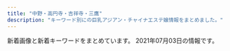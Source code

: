 ```yaml
---
title: "中野・高円寺・吉祥寺・三鷹"
description: "キーワード別にの巨乳アジアン・チャイナエステ嬢情報をまとめました。"
---
```


新着画像と新着キーワードをまとめています。
2021年07月03日の情報です。

<DmmAffiliateIns />
<KeywordTable
  shops={
    [
    {
        "keywords": {
            "84": 30,
            "88": 20,
            "C": 10,
            "90": 20,
            "E": 40,
            "D": 20
        },
        "name": "Flower",
        "station": "JR\u5409\u7965\u5bfa\u99c5\u5317\u53e3",
        "img_links": [
            "http://flower.este.work/2/uploadimg/1588680350.jpg",
            "http://flower.este.work/road01.jpg",
            "http://flower.este.work/clock-5cc2bd5bcb7451b383ea47c700e43ebef3d82c1ed848c3d687cdd456fbe5589c.png",
            "http://flower.este.work/2/uploadimg/1582956078.jpg",
            "http://flower.este.work/road02.jpg",
            "http://flower.este.work/2/uploadimg/1582955908.jpg",
            "http://flower.este.work/2/uploadimg/1618796664.jpg",
            "http://flower.este.work/2/uploadimg/1618796832.jpg",
            "http://flower.este.work/2/uploadimg/1620087323.jpg",
            "http://flower.este.work/road03.jpg",
            "http://flower.este.work/2/uploadimg/1605327663.jpg",
            "http://flower.este.work/2/uploadimg/1618796702.jpg",
            "http://flower.este.work/tel-c3a2f172a4364233cf4953ba8413cf3ce106683e214ac163f0bcec0a8d4147e4.png",
            "http://flower.este.work/road04.jpg",
            "http://flower.este.work/2/uploadimg/1582956017.jpg"
        ],
        "url": "http://flower.este.work/"
    },
    {
        "url": "http://oil-msg.com/satsuki/",
        "name": "\u5f69\u6708",
        "img_links": [
            "http://oil-msg.com/satsuki/images/special_campaign.jpg",
            "http://oil-msg.com/satsuki/images/copy.jpg",
            "http://oil-msg.com/satsuki/images/price_awaawa-3.png",
            "http://oil-msg.com/satsuki/images/mainImages.jpg",
            "http://oil-msg.com/satsuki/images/t-3.png",
            "http://oil-msg.com/satsuki/images/p-3.jpg",
            "http://oil-msg.com/satsuki/images/price_awaawa-2.png",
            "http://oil-msg.com/satsuki/images/price_awaawa-1.png",
            "http://oil-msg.com/satsuki/images/back.png",
            "http://oil-msg.com/satsuki/images/osirase-1.jpg",
            "http://oil-msg.com/satsuki/images/p-4.jpg",
            "http://oil-msg.com/satsuki/images/p-6.jpg",
            "http://oil-msg.com/satsuki/images/price_oillymph.png",
            "http://oil-msg.com/satsuki/images/campaign.jpg",
            "http://oil-msg.com/satsuki/images/osirase.jpg",
            "http://oil-msg.com/satsuki/images/p-2.jpg",
            "http://oil-msg.com/satsuki/images/price_awaawa.png",
            "http://oil-msg.com/satsuki/images/p-5.jpg",
            "http://oil-msg.com/satsuki/images/price_other.png",
            "http://oil-msg.com/satsuki/images/bnr_restart.jpg",
            "http://oil-msg.com/satsuki/images/p-1.jpg",
            "http://oil-msg.com/satsuki/images/symbol_red.png"
        ],
        "keywords": {},
        "station": "JR\u897f\u837b\u7aaa\u99c5\u5317\u53e3"
    },
    {
        "img_links": [
            "http://esthe-taiwanspa.com/img/anna.png",
            "http://esthe-taiwanspa.com/img/sara2.jpg",
            "http://esthe-taiwanspa.com/img/kasumi.jpg",
            "http://esthe-taiwanspa.com/img/2biore.png",
            "http://esthe-taiwanspa.com/img/mami.jpg",
            "http://esthe-taiwanspa.com/img/tel_img.png",
            "http://esthe-taiwanspa.com/img/topbg02.jpg",
            "http://esthe-taiwanspa.com/img/hina.jpg",
            "http://esthe-taiwanspa.com/img/miho3.jpg",
            "http://esthe-taiwanspa.com/img/photo_01.jpg",
            "http://esthe-taiwanspa.com/img/nana2.jpg",
            "http://esthe-taiwanspa.com/img/emi001.jpg",
            "http://esthe-taiwanspa.com/img/mask01.jpg",
            "http://esthe-taiwanspa.com/img/miya.jpg",
            "http://esthe-taiwanspa.com/img/head_img.png",
            "http://esthe-taiwanspa.com/img/sara002.jpg",
            "http://esthe-taiwanspa.com/img/iphone.png",
            "http://esthe-taiwanspa.com/img/miyu.jpg",
            "http://esthe-taiwanspa.com/img/yuki.jpg",
            "http://esthe-taiwanspa.com/img/erika01.jpg",
            "http://esthe-taiwanspa.com/img/honoka02.jpg",
            "http://esthe-taiwanspa.com/img/pagetop.png",
            "http://esthe-taiwanspa.com/img/ami.jpg",
            "http://esthe-taiwanspa.com/img/mika2.jpg",
            "http://esthe-taiwanspa.com/img/corona-4.jpg",
            "http://esthe-taiwanspa.com/img/corona-5.jpg",
            "http://esthe-taiwanspa.com/img/4ugai.png",
            "http://esthe-taiwanspa.com/img/aoi.jpg",
            "http://esthe-taiwanspa.com/img/1purazuma.png",
            "http://esthe-taiwanspa.com/img/3kenon.png",
            "http://esthe-taiwanspa.com/img/rei02.jpg",
            "http://esthe-taiwanspa.com/img/corona-2.jpg",
            "http://esthe-taiwanspa.com/img/corona-3.jpg"
        ],
        "keywords": {},
        "station": "JR\u837b\u7aaa\u99c5\u897f\u53e3",
        "name": "\u53f0\u6e7eSpa",
        "url": "http://esthe-taiwanspa.com/"
    },
    {
        "name": "\u3086\u304d\u59eb",
        "keywords": {
            "D": 4,
            "E": 3,
            "86": 7
        },
        "station": "JR\u9ad8\u5186\u5bfa\u99c5\u5357\u53e3",
        "img_links": [
            "http://aroma-relax.blue/images/an_4_01.jpg",
            "http://aroma-relax.blue/images/r4.jpg",
            "http://aroma-relax.blue/images/an_2_01.jpg",
            "http://aroma-relax.blue/images/a3.jpg",
            "http://aroma-relax.blue/images/qr.jpg",
            "http://aroma-relax.blue/images/index_01.jpg",
            "http://aroma-relax.blue/images/an_6_01.jpg",
            "http://aroma-relax.blue/images/no.png",
            "http://aroma-relax.blue/images/a2.jpg",
            "http://aroma-relax.blue/images/an_5_01.jpg",
            "http://aroma-relax.blue/images/slider/slide3s.png",
            "http://aroma-relax.blue/images/staff_images/cg02.jpg",
            "http://aroma-relax.blue/images/staff_images/cg01.jpg",
            "http://aroma-relax.blue/images/slider/slide3.png",
            "http://aroma-relax.blue/images/r6.jpg",
            "http://aroma-relax.blue/images/staff_images/cg08.jpg",
            "http://aroma-relax.blue/images/slider/slide2.png",
            "http://aroma-relax.blue/images/line.jpg",
            "http://aroma-relax.blue/images/an_6_02.jpg",
            "http://aroma-relax.blue/images/r2.jpg",
            "http://aroma-relax.blue/images/staff_images/cg06.jpg",
            "http://aroma-relax.blue/images/an_4_02.jpg",
            "http://aroma-relax.blue/images/an_3_01.jpg",
            "http://aroma-relax.blue/images/staff_images/cg07.jpg",
            "http://aroma-relax.blue/images/an_5_02.jpg",
            "http://aroma-relax.blue/images/staff_images/cg03.jpg",
            "http://aroma-relax.blue/images/slider/slide1.png",
            "http://aroma-relax.blue/images/an_2_02.jpg",
            "http://aroma-relax.blue/images/r1.jpg",
            "http://aroma-relax.blue/images/slider/slide2s.png",
            "http://aroma-relax.blue/images/a4.jpg",
            "http://aroma-relax.blue/images/ff.jpg",
            "http://aroma-relax.blue/images/staff_images/cg061.jpg",
            "http://aroma-relax.blue/images/r5.jpg",
            "http://aroma-relax.blue/images/an_1_02.jpg",
            "http://aroma-relax.blue/images/an_3_02.jpg",
            "http://aroma-relax.blue/images/staff_images/cg05.jpg",
            "http://aroma-relax.blue/images/an_1_01.jpg",
            "http://aroma-relax.blue/images/a1.jpg",
            "http://aroma-relax.blue/images/staff_images/cg071.jpg",
            "http://aroma-relax.blue/images/slider/slide1s.png",
            "http://aroma-relax.blue/images/r3.jpg"
        ],
        "url": "http://aroma-relax.blue/"
    },
    {
        "url": "https://hitomebore.tyo.cm/",
        "name": "\u4e00\u76ee\u60da\u308c",
        "keywords": {
            "86": 16,
            "D": 35,
            "85": 19
        },
        "station": "JR\u963f\u4f50\u30f6\u8c37\u99c5\u5317\u53e3",
        "img_links": [
            "https://hitomebore.tyo.cm/photos/sites/23/2021/06/2021061408265053.jpg",
            "https://hitomebore.tyo.cm/images/end.png",
            "https://hitomebore.tyo.cm/images/nav_link07.png",
            "https://hitomebore.tyo.cm/images/tit_info.jpg",
            "https://hitomebore.tyo.cm/images/sp_tit_staff02.jpg",
            "https://hitomebore.tyo.cm/images/sp_tit_pick.jpg",
            "https://hitomebore.tyo.cm/images/tit_face.jpg",
            "https://hitomebore.tyo.cm/images/navbar-top.jpg",
            "https://hitomebore.tyo.cm/images/room2.jpg",
            "https://hitomebore.tyo.cm/images/nav_link01.png",
            "https://hitomebore.tyo.cm/images/nav_link02.png",
            "https://hitomebore.tyo.cm/images/photo_1.jpg",
            "https://hitomebore.tyo.cm/images/sp_end.png",
            "https://hitomebore.tyo.cm/photos/sites/23/2021/06/202106140826512.jpg",
            "https://hitomebore.tyo.cm/images/tit_pick.jpg",
            "https://hitomebore.tyo.cm/images/side_mobile.jpg",
            "https://hitomebore.tyo.cm/images/nav_link05.png",
            "https://hitomebore.tyo.cm/images/room4.jpg",
            "https://hitomebore.tyo.cm/images/tit_staff02.jpg",
            "https://hitomebore.tyo.cm/images/tit_staff.jpg",
            "https://hitomebore.tyo.cm/images/tit_link.jpg",
            "https://hitomebore.tyo.cm/images/sp_tit_link.jpg",
            "https://hitomebore.tyo.cm/images/sp_photo_1.jpg",
            "https://hitomebore.tyo.cm/images/nav_link03.png",
            "https://hitomebore.tyo.cm/images/top.png",
            "https://hitomebore.tyo.cm/images/sp_tit_staff.jpg",
            "https://hitomebore.tyo.cm/images/room3.jpg",
            "https://hitomebore.tyo.cm/images/nav_link04.png",
            "https://hitomebore.tyo.cm/images/nav_link06.png",
            "https://hitomebore.tyo.cm/images/nav_link08.png",
            "https://hitomebore.tyo.cm/images/room1.jpg",
            "https://hitomebore.tyo.cm/images/sp_tit_info.jpg"
        ]
    },
    {
        "url": "http://grace-ogikubo.link/",
        "keywords": {},
        "station": "JR\u837b\u7aaa\u99c5\u5317\u53e3",
        "name": "\u30b0\u30ec\u30fc\u30b9",
        "img_links": [
            "http://grace-ogikubo.link/_src/18502256/_dsf0551-hdr.jpg",
            "http://grace-ogikubo.link/_src/18502350/ss1.png",
            "http://grace-ogikubo.link/_src/48518203/img20201002172121418956.png",
            "http://grace-ogikubo.link/_src/18502399/img20160907020750279447.png",
            "http://grace-ogikubo.link/_src/46513721/img20180515000939399763.png",
            "http://grace-ogikubo.link/_src/36050681/img20191009182552057053.png",
            "http://grace-ogikubo.link/_src/18502497/img20180515000939360533.png",
            "http://grace-ogikubo.link/_src/18502372/img20160907013218046305.png",
            "http://grace-ogikubo.link/_src/18502416/2.jpg",
            "http://grace-ogikubo.link/_src/18502258/_dsf0569.jpg",
            "http://grace-ogikubo.link/_src/18502383/line4.png",
            "http://grace-ogikubo.link/_src/22326430/sign.png",
            "http://grace-ogikubo.link/_src/18502252/sign.png",
            "http://grace-ogikubo.link/_src/18502309/img20160905232400497638.png",
            "http://grace-ogikubo.link/_src/18502414/wechatimg276.jpg",
            "http://grace-ogikubo.link/_src/18502408/slider4.jpg",
            "http://grace-ogikubo.link/_src/33847584/img20180515000939321049.png",
            "http://grace-ogikubo.link/_src/18502422/img20191001123048353708.png",
            "http://grace-ogikubo.link/_src/18502341/sign.png",
            "http://grace-ogikubo.link/_src/46513791/img20191210193133198345.png",
            "http://grace-ogikubo.link/_src/48518202/img20201002172121373632.png",
            "http://grace-ogikubo.link/_src/49556483/img20201029190543267488.png",
            "http://grace-ogikubo.link/_src/18502311/img20160905232411911726.png",
            "http://grace-ogikubo.link/_src/46513792/img20180515000939366224.png",
            "http://grace-ogikubo.link/_src/57111438/img20210617124938799138.png",
            "http://grace-ogikubo.link/_src/22329262/img20180515003004409500.png",
            "http://grace-ogikubo.link/_src/38258161/img20191226185648441738.png",
            "http://grace-ogikubo.link/_src/51290507/img20210426145721510745.png",
            "http://grace-ogikubo.link/_src/46513788/img20180515000939349207.png",
            "http://grace-ogikubo.link/_src/33848820/img20180515000939321049.png",
            "http://grace-ogikubo.link/_src/46513734/img20180515000939349207.png",
            "http://grace-ogikubo.link/_src/48517942/img20201002172121418956.png",
            "http://grace-ogikubo.link/_src/48517939/img20201002172121373632.png",
            "http://grace-ogikubo.link/_src/18502268/sign.png",
            "http://grace-ogikubo.link/_src/18502283/toho.png",
            "http://grace-ogikubo.link/_src/18502332/sign.png",
            "http://grace-ogikubo.link/_src/18502410/slider2.jpg",
            "http://grace-ogikubo.link/_src/46513773/img20191210193133198345.png",
            "http://grace-ogikubo.link/_src/18502424/img20180520131800398045.png",
            "http://grace-ogikubo.link/_src/46513779/img20180515000939366224.png",
            "http://grace-ogikubo.link/_src/18502411/slider3.jpg",
            "http://grace-ogikubo.link/_src/18502313/img20160905232432223316.png",
            "http://grace-ogikubo.link/_src/18502272/line1.png",
            "http://grace-ogikubo.link/_src/18502412/1.jpg",
            "http://grace-ogikubo.link/_src/36050696/img20191009182552057053.png",
            "http://grace-ogikubo.link/_src/18502317/img20160905232518927313.png",
            "http://grace-ogikubo.link/_src/33848822/img20190708123951442965.png",
            "http://grace-ogikubo.link/_src/18502257/_dsf0560.jpg",
            "http://grace-ogikubo.link/_src/39132552/img20200128123935549821.png",
            "http://grace-ogikubo.link/_src/18502374/img20160907013313231455.png",
            "http://grace-ogikubo.link/_src/18502327/img20160906032301604001.png",
            "http://grace-ogikubo.link/_src/38258164/img20191226185648441738.png",
            "http://grace-ogikubo.link/_src/18502373/img20160907013250266894.png",
            "http://grace-ogikubo.link/_src/18502270/xxxx.png",
            "http://grace-ogikubo.link/_src/18502420/img20191001122905775719.png",
            "http://grace-ogikubo.link/_src/18502430/slider.jpg",
            "http://grace-ogikubo.link/_src/18502435/img20180514232217540570.png",
            "http://grace-ogikubo.link/_src/18502259/gg1.png",
            "http://grace-ogikubo.link/_src/18502282/bloc.png",
            "http://grace-ogikubo.link/_src/18502254/wechatimg583_20190422220513214.jpg",
            "http://grace-ogikubo.link/_src/18502379/ss3.png",
            "http://grace-ogikubo.link/_src/18502260/gg2.png",
            "http://grace-ogikubo.link/_src/18502255/wechatimg584_20190422220534557.jpg",
            "http://grace-ogikubo.link/_src/18502375/img20160907013331366028.png",
            "http://grace-ogikubo.link/_src/33848818/img20190304223459260987.png",
            "http://grace-ogikubo.link/_src/33847588/img20190708123951442965.png",
            "http://grace-ogikubo.link/_src/22329248/img20180515000939399763.png",
            "http://grace-ogikubo.link/_src/57111484/img20210617124938799138.png",
            "http://grace-ogikubo.link/_src/33847581/img20190304223459260987.png",
            "http://grace-ogikubo.link/_src/18502284/tel2.png",
            "http://grace-ogikubo.link/_src/18502315/img20160905232445224246.png",
            "http://grace-ogikubo.link/_src/46513781/img20200128123935549821.png",
            "http://grace-ogikubo.link/_src/49556469/img20201029190543267488.png",
            "http://grace-ogikubo.link/_src/18502409/slider1.jpg"
        ]
    },
    {
        "name": "\u96a0\u308c\u5bb6",
        "img_links": [
            "http://www.kakurega.esturl.com/files/002.jpg",
            "http://www.kakurega.esturl.com/images/s2.jpg",
            "http://www.kakurega.esturl.com/images/top.jpg",
            "http://www.kakurega.esturl.com/images/s4.jpg",
            "http://www.kakurega.esturl.com/images/s1.jpg",
            "http://www.kakurega.esturl.com/images/s3.jpg",
            "http://www.kakurega.esturl.com/files/001.jpg",
            "http://www.kakurega.esturl.com/images/top_flash.jpg",
            "http://www.kakurega.esturl.com/images/s5.jpg",
            "http://www.kakurega.esturl.com/images/news3.jpg",
            "http://www.kakurega.esturl.com/images/mobile.jpg",
            "http://www.kakurega.esturl.com/images/news1.jpg",
            "http://www.kakurega.esturl.com/files/004.jpg",
            "http://www.kakurega.esturl.com/files/003.jpg"
        ],
        "url": "http://www.kakurega.esturl.com/",
        "keywords": {
            "D": 6,
            "86": 2,
            "C": 2,
            "85": 2,
            "88": 4
        },
        "station": "JR\u9ad8\u5186\u5bfa\u99c5\u5317\u53e3"
    },
    {
        "img_links": [
            "http://rainbow.esnavi.work/sp_top.jpg",
            "http://rainbow.esnavi.work/2020022105435581.jpg",
            "http://rainbow.esnavi.work/kanban.jpg",
            "http://rainbow.esnavi.work/mimi.jpg",
            "http://rainbow.esnavi.work/tit_staff03.png",
            "http://rainbow.esnavi.work/sp_nav01.png",
            "http://rainbow.esnavi.work/sp_nav03.png",
            "http://rainbow.esnavi.work/2020033010050818.jpg",
            "http://rainbow.esnavi.work/2020033010050746.jpg",
            "http://rainbow.esnavi.work/2020022105445070.jpg",
            "http://rainbow.esnavi.work/sp_nav02.png"
        ],
        "station": "JR\u837b\u7aaa\u99c5\u897f\u53e3",
        "keywords": {
            "84": 1,
            "C": 13,
            "E": 4,
            "88": 4,
            "86": 15,
            "D": 15
        },
        "url": "http://rainbow.esnavi.work/",
        "name": "\u30ec\u30a4\u30f3\u30dc\u30fc"
    },
    {
        "img_links": [
            "http://www.e-himawari.work/images/sys.jpg",
            "http://www.e-himawari.work/images/9.jpg",
            "http://www.e-himawari.work/img/ayaka2.jpg",
            "http://www.e-himawari.work/images/rec1.jpg",
            "http://www.e-himawari.work/img/momo1.jpg",
            "http://www.e-himawari.work/images/8.jpg",
            "http://www.e-himawari.work/images/1.jpg",
            "http://www.e-himawari.work/img/riri2.jpg",
            "http://www.e-himawari.work/img/yuna3.jpg",
            "http://www.e-himawari.work/images/up.png",
            "http://www.e-himawari.work/img/momo2.jpg",
            "http://www.e-himawari.work/img/ayumi3.jpg",
            "http://www.e-himawari.work/images/tel.jpg",
            "http://www.e-himawari.work/images/7.jpg",
            "http://www.e-himawari.work/img/yuna1.jpg",
            "http://www.e-himawari.work/images/staff_t.jpg",
            "http://www.e-himawari.work/img/yuna2.jpg",
            "http://www.e-himawari.work/img/yuka2.jpg",
            "http://www.e-himawari.work/images/4.jpg",
            "http://www.e-himawari.work/img/ayumi2.jpg",
            "http://www.e-himawari.work/images/interior_t.jpg",
            "http://www.e-himawari.work/img/ayumi1.jpg",
            "http://www.e-himawari.work/img/nao2.jpg",
            "http://www.e-himawari.work/img/yuka1.jpg",
            "http://www.e-himawari.work/images/2.jpg",
            "http://www.e-himawari.work/images/6.jpg",
            "http://www.e-himawari.work/img/nana1.jpg",
            "http://www.e-himawari.work/images/int2.jpg",
            "http://www.e-himawari.work/images/rec2.jpg",
            "http://www.e-himawari.work/images/5.jpg",
            "http://www.e-himawari.work/img/ai3.jpg",
            "http://www.e-himawari.work/img/ai1.jpg",
            "http://www.e-himawari.work/img/kina2.jpg",
            "http://www.e-himawari.work/images/head.jpg",
            "http://www.e-himawari.work/img/ayaka3.jpg",
            "http://www.e-himawari.work/img/riri1.jpg",
            "http://www.e-himawari.work/img/yui1.jpg",
            "http://www.e-himawari.work/img/yui2.jpg",
            "http://www.e-himawari.work/images/news.jpg",
            "http://www.e-himawari.work/img/kina1.jpg",
            "http://www.e-himawari.work/img/ai2.jpg",
            "http://www.e-himawari.work/img/kina3.jpg",
            "http://www.e-himawari.work/images/11.jpg",
            "http://www.e-himawari.work/img/ayaka1.jpg",
            "http://www.e-himawari.work/images/int1.jpg",
            "http://www.e-himawari.work/images/ta.jpg",
            "http://www.e-himawari.work/images/mobile.jpg",
            "http://www.e-himawari.work/img/nao1.jpg",
            "http://www.e-himawari.work/images/3.jpg",
            "http://www.e-himawari.work/images/10.jpg"
        ],
        "name": "\u6c34\u8272",
        "station": "JR\u837b\u7aaa\u99c5\u5357\u53e3",
        "url": "http://www.e-himawari.work/",
        "keywords": {}
    },
    {
        "station": "JR\u9ad8\u5186\u5bfa\u99c5\u5317\u53e3",
        "name": "\u30d3\u30fc\u30c1\u59eb",
        "url": "http://koukoku.xyz/pchime/",
        "keywords": {
            "89": 3,
            "90": 1,
            "D": 4
        },
        "img_links": [
            "http://koukoku.xyz/pchime/css/staff/staff02.jpg",
            "http://koukoku.xyz/pchime/css/nav/nav-004.png",
            "http://koukoku.xyz/pchime/css/topbottom.png",
            "http://koukoku.xyz/pchime/css/c002.png",
            "http://koukoku.xyz/pchime/css/staff/staff01.jpg",
            "http://koukoku.xyz/pchime/css/nav/nav-005.png",
            "http://koukoku.xyz/pchime/css/staff/staff04.jpg",
            "http://koukoku.xyz/pchime/css/staff/staff03.jpg",
            "http://koukoku.xyz/pchime/css/nav/nav-006.png",
            "http://koukoku.xyz/pchime/css/nav/nav-002.png",
            "http://koukoku.xyz/pchime/css/nav/nav-001.png",
            "http://koukoku.xyz/pchime/css/nav/nav-003.png",
            "http://koukoku.xyz/pchime/css/tel.png"
        ]
    },
    {
        "keywords": {},
        "name": "\u82b1\u706b",
        "img_links": [
            "http://hanabi.iest.jp/images/staff_image/staff_04b.jpg",
            "http://hanabi.iest.jp/images/home/top.jpg",
            "http://hanabi.iest.jp/images/top/top_05.jpg",
            "http://hanabi.iest.jp/images/staff_image/staff_07a.jpg",
            "http://hanabi.iest.jp/images/massage/massage_03a.jpg",
            "http://hanabi.iest.jp/images/top/top_01.jpg",
            "http://hanabi.iest.jp/images/demo/slider/images/slide3.png",
            "http://hanabi.iest.jp/images/massage/massage_03b.jpg",
            "http://hanabi.iest.jp/images/massage/massage_01a.jpg",
            "http://hanabi.iest.jp/images/top/top_04.jpg",
            "http://hanabi.iest.jp/images/top/top_03.jpg",
            "http://hanabi.iest.jp/images/massage/massage_la.jpg",
            "http://hanabi.iest.jp/images/index_page_top.png",
            "http://hanabi.iest.jp/images/top/top_08.png",
            "http://hanabi.iest.jp/images/massage/massage_04a.jpg",
            "http://hanabi.iest.jp/images/massage/massage_02b.jpg",
            "http://hanabi.iest.jp/images/staff_one/staff_ba.png",
            "http://hanabi.iest.jp/images/top/top_06.jpg",
            "http://hanabi.iest.jp/images/home/index_13.jpg",
            "http://hanabi.iest.jp/images/staff_image/staff_04a.jpg",
            "http://hanabi.iest.jp/images/massage/massage_01b.jpg",
            "http://hanabi.iest.jp/images/staff_image/staff_03b.jpg",
            "http://hanabi.iest.jp/images/home/index_11.jpg",
            "http://hanabi.iest.jp/images/demo/slider/images/slide2.png",
            "http://hanabi.iest.jp/images/home/index_tel.jpg",
            "http://hanabi.iest.jp/images/staff_image/staff_05b.jpg",
            "http://hanabi.iest.jp/images/staff_image/staff_010a.jpg",
            "http://hanabi.iest.jp/images/staff_image/staff_05a.jpg",
            "http://hanabi.iest.jp/images/staff_image/staff_09a.jpg",
            "http://hanabi.iest.jp/images/demo/slider/images/slide1.png",
            "http://hanabi.iest.jp/images/staff_image/staff_08a.jpg",
            "http://hanabi.iest.jp/images/massage/massage_04b.jpg",
            "http://hanabi.iest.jp/images/top/top_02.jpg",
            "http://hanabi.iest.jp/images/staff/staff_top.png",
            "http://hanabi.iest.jp/images/massage/massage_02a.jpg",
            "http://hanabi.iest.jp/images/staff_image/staff_06a.jpg",
            "http://hanabi.iest.jp/images/staff_image/staff_03a.jpg"
        ],
        "station": "\u6b66\u8535\u95a2\u99c5\u5357\u53e3",
        "url": "http://hanabi.iest.jp/"
    },
    {
        "station": "JR\u6771\u4e2d\u91ce\u99c5\u6771\u53e3",
        "img_links": [
            "http://www.es-selene.link/img/header/tel.png",
            "http://www.es-selene.link/img/banner/rec.jpg",
            "http://www.es-selene.link/templates_c/e2s.jpg",
            "http://www.es-selene.link/templates_c/e1s.jpg",
            "http://www.es-selene.link/img/access/topimage.jpg",
            "http://www.es-selene.link/img/recruit/topimage.jpg",
            "http://www.es-selene.link/staff/haru1.jpg",
            "http://www.es-selene.link/staff/yui1.jpg",
            "http://www.es-selene.link/templates_c/e3.jpg",
            "http://www.es-selene.link/templates_c/e3s.jpg",
            "http://www.es-selene.link/img/header/tel_s.png",
            "http://www.es-selene.link/templates_c/e1.jpg",
            "http://www.es-selene.link/staff/ena1.jpg",
            "http://www.es-selene.link/img/footer/tel.png",
            "http://www.es-selene.link/templates_c/e2.jpg",
            "http://www.es-selene.link/img/icon/close.png"
        ],
        "name": "Selene*\u30bb\u30ec\u30fc\u30cd",
        "keywords": {
            "88": 3,
            "C": 14,
            "E": 4,
            "86": 3,
            "85": 3,
            "D": 4
        },
        "url": "http://www.es-selene.link/"
    },
    {
        "station": "\u6771\u9ad8\u5186\u5bfa\u99c5",
        "img_links": [
            "http://www.relaxation-hana.xyz/files/004-02.jpg",
            "http://www.relaxation-hana.xyz/files/005-03.jpg",
            "http://www.relaxation-hana.xyz/images/mainImg_sub.jpg",
            "http://www.relaxation-hana.xyz/images/index_sm.png",
            "http://www.relaxation-hana.xyz/files/007-02.jpg",
            "http://www.relaxation-hana.xyz/files/008.jpg",
            "http://www.relaxation-hana.xyz/files/006-02.jpg",
            "http://www.relaxation-hana.xyz/files/001.jpg",
            "http://www.relaxation-hana.xyz/images/icon_tel.png",
            "http://www.relaxation-hana.xyz/files/005-02.jpg",
            "http://www.relaxation-hana.xyz/images/icon_top.png",
            "http://www.relaxation-hana.xyz/images/icon_info.png",
            "http://www.relaxation-hana.xyz/files/007-03.jpg",
            "http://www.relaxation-hana.xyz/files/004.jpg",
            "http://www.relaxation-hana.xyz/files/007.jpg",
            "http://www.relaxation-hana.xyz/images/icon_staff.png",
            "http://www.relaxation-hana.xyz/files/005.jpg",
            "http://www.relaxation-hana.xyz/files/006.jpg",
            "http://www.relaxation-hana.xyz/files/001-02.jpg",
            "http://www.relaxation-hana.xyz/files/008-03.jpg",
            "http://www.relaxation-hana.xyz/images/btn2.png",
            "http://www.relaxation-hana.xyz/files/008-02.jpg",
            "http://www.relaxation-hana.xyz/files/006-03.jpg",
            "http://www.relaxation-hana.xyz/files/001-03.jpg",
            "http://www.relaxation-hana.xyz/files/004-03.jpg"
        ],
        "name": "\u30ea\u30e9\u30af\u30bc\u30fc\u30b7\u30e7\u30f3\u83ef",
        "keywords": {
            "87": 8,
            "85": 8,
            "86": 8,
            "C": 12,
            "D": 12
        },
        "url": "http://www.relaxation-hana.xyz/"
    },
    {
        "img_links": [
            "http://lovelyheart.iest.jp/images/home/index_10.png",
            "http://lovelyheart.iest.jp/images/home/top.jpg",
            "http://lovelyheart.iest.jp/images/home/index_09.png",
            "http://lovelyheart.iest.jp/images/staff/staff_010d.jpg",
            "http://lovelyheart.iest.jp/images/top_flash_01.jpg",
            "http://lovelyheart.iest.jp/images/home/index_12.png",
            "http://lovelyheart.iest.jp/images/home/campaign_02.jpg",
            "http://lovelyheart.iest.jp/images/top/top_02.jpg",
            "http://lovelyheart.iest.jp/images/home/index_19.png",
            "http://lovelyheart.iest.jp/images/staff/staff_04d.jpg",
            "http://lovelyheart.iest.jp/images/top/top_03.jpg",
            "http://lovelyheart.iest.jp/images/top/top_08.png",
            "http://lovelyheart.iest.jp/images/home/index_f.png",
            "http://lovelyheart.iest.jp/images/staff/staff_05d.jpg",
            "http://lovelyheart.iest.jp/images/home/index_tel.png",
            "http://lovelyheart.iest.jp/images/top_01.png",
            "http://lovelyheart.iest.jp/images/top/top_06.jpg",
            "http://lovelyheart.iest.jp/images/staff/staff_012d.jpg",
            "http://lovelyheart.iest.jp/images/staff/staff_011d.jpg",
            "http://lovelyheart.iest.jp/images/home/index_05.png",
            "http://lovelyheart.iest.jp/images/headerParts01.png",
            "http://lovelyheart.iest.jp/images/staff/staff_09d.jpg",
            "http://lovelyheart.iest.jp/images/home/index_07.png",
            "http://lovelyheart.iest.jp/images/home/index_11.png",
            "http://lovelyheart.iest.jp/images/top_flash_02.jpg",
            "http://lovelyheart.iest.jp/images/home/index_15.png",
            "http://lovelyheart.iest.jp/images/staff/staff_03d.jpg",
            "http://lovelyheart.iest.jp/images/home/campaign_01.jpg",
            "http://lovelyheart.iest.jp/images/home/index_13.png",
            "http://lovelyheart.iest.jp/images/staff/staff_02d.jpg",
            "http://lovelyheart.iest.jp/images/home/index_g.png",
            "http://lovelyheart.iest.jp/images/home/index_14.png",
            "http://lovelyheart.iest.jp/images/top_04.png",
            "http://lovelyheart.iest.jp/images/home/index_06.png",
            "http://lovelyheart.iest.jp/images/page_top.png",
            "http://lovelyheart.iest.jp/images/home/index_h.png",
            "http://lovelyheart.iest.jp/images/home/index_d.png",
            "http://lovelyheart.iest.jp/images/home/index_01.png",
            "http://lovelyheart.iest.jp/images/staff/staff_03.png",
            "http://lovelyheart.iest.jp/images/staff/staff_013d.jpg",
            "http://lovelyheart.iest.jp/images/staff/staff_07d.jpg",
            "http://lovelyheart.iest.jp/images/staff/staff_01d.jpg",
            "http://lovelyheart.iest.jp/images/top/top_04.jpg",
            "http://lovelyheart.iest.jp/images/staff/staff_01.png",
            "http://lovelyheart.iest.jp/images/top/top_01.jpg",
            "http://lovelyheart.iest.jp/images/top_02.png",
            "http://lovelyheart.iest.jp/images/top/top_05.jpg",
            "http://lovelyheart.iest.jp/images/home/index_17.png"
        ],
        "keywords": {
            "84": 2,
            "D": 7,
            "85": 4,
            "86": 1,
            "C": 1,
            "88": 1
        },
        "name": "\u30e9\u30d6\u30ea\u30cf\u30fc\u30c8",
        "station": "\u6b66\u8535\u95a2\u99c5\u5317\u53e3",
        "url": "http://lovelyheart.iest.jp/"
    },
    {
        "url": "https://firelady.iest.info/",
        "station": "JR\u837b\u7aaa\u99c5\u5357\u53e3",
        "name": "Candle \uff5e\u30ad\u30e3\u30f3\u30c9\u30eb\uff5e",
        "img_links": [],
        "keywords": {}
    },
    {
        "station": "JR\u837b\u7aaa\u99c5\u897f\u53e3",
        "img_links": [
            "http://tiramisu-o.com/uploads/24dc578533fbd40c88dba3454a90df13.jpg",
            "http://tiramisu-o.com/images/index_20.jpg",
            "http://tiramisu-o.com/images/index_03.jpg",
            "http://tiramisu-o.com/uploads/0f11fd28e7ec7bc3475d7e4d04d97321.jpg",
            "http://tiramisu-o.com/images/index_18.jpg",
            "http://tiramisu-o.com/images/photo_12.jpg",
            "http://tiramisu-o.com/uploads/ece2636e552ccdbaf2cac9f9eee51c28.jpg",
            "http://tiramisu-o.com/images/index_19.jpg",
            "http://tiramisu-o.com/images/index_09.jpg",
            "http://tiramisu-o.com/images/index_13.jpg",
            "http://tiramisu-o.com/images/index_22.jpg",
            "http://tiramisu-o.com/images/index_23.jpg",
            "http://tiramisu-o.com/uploads/74cae8e5ad5ff370a7835faa49a59ed0.jpg",
            "http://tiramisu-o.com/images/index_05.jpg",
            "http://tiramisu-o.com/images/index_08.jpg",
            "http://tiramisu-o.com/uploads/01928d7157707ed584ed91afaee09aa7.jpg",
            "http://tiramisu-o.com/my_work/images/pic1.png",
            "http://tiramisu-o.com/uploads/5884fb095e084ab1c3fb3c13535db9d6.jpg",
            "http://tiramisu-o.com/images/index_06.jpg",
            "http://tiramisu-o.com/images/index_01.jpg",
            "http://tiramisu-o.com/uploads/7ad70e845e154bf3fac932727fb23777.jpg",
            "http://tiramisu-o.com/images/index_04.jpg",
            "http://tiramisu-o.com/uploads/a7263623a76fce9fd9e74e3c5231dde6.jpg",
            "http://tiramisu-o.com/images/index_17.jpg",
            "http://tiramisu-o.com/uploads/4e0b8c43eddabd91acede0412c242113.jpg",
            "http://tiramisu-o.com/images/index_02.jpg",
            "http://tiramisu-o.com/uploads/7c58aaecf422209a030b99bb8792a1cf.jpg",
            "http://tiramisu-o.com/images/index_16.jpg",
            "http://tiramisu-o.com/images/link_11.jpg",
            "http://tiramisu-o.com/uploads/6f76cd9eaff23d5d6398e9d606a901d1.jpg",
            "http://tiramisu-o.com/images/girls_11.jpg",
            "http://tiramisu-o.com/images/girls_13.jpg",
            "http://tiramisu-o.com/uploads/5978b51ecca66ca81d431bcaad128c75.jpg",
            "http://tiramisu-o.com/images/index_07.jpg",
            "http://tiramisu-o.com/images/index_24.jpg",
            "http://tiramisu-o.com/uploads/0576a8bf93edc11647c2e4e17ae1a0e1.jpg",
            "http://tiramisu-o.com/uploads/702c1288dd9843aabfbb06d182fec4f4.jpg",
            "http://tiramisu-o.com/uploads/748d799dda38b94591609302af071dd7.jpg",
            "http://tiramisu-o.com/images/index_12.jpg",
            "http://tiramisu-o.com/uploads/1a05c443783e211268f5fd91fee961e6.jpg",
            "http://tiramisu-o.com/images/photo_11.jpg",
            "http://tiramisu-o.com/uploads/8db399091a85c075e1f0d0901aa7d948.jpg",
            "http://tiramisu-o.com/images/index_10.jpg",
            "http://tiramisu-o.com/uploads/c16088aeb419267011cf1f6cb5153cea.jpg",
            "http://tiramisu-o.com/images/index_15.jpg",
            "http://tiramisu-o.com/uploads/a127317ec4f5d0dc2281168df4090856.jpg",
            "http://tiramisu-o.com/uploads/ad5b83ad32836796dd7749edbda88c42.jpg"
        ],
        "keywords": {
            "86": 2,
            "88": 2,
            "E": 1,
            "90": 1,
            "87": 11,
            "C": 4,
            "D": 12,
            "85": 1
        },
        "name": "Tiramisu-\u30c6\u30a3\u30e9\u30df\u30b9-",
        "url": "http://tiramisu-o.com/"
    },
    {
        "station": "JR\u837b\u7aaa\u99c5\u5357\u53e3",
        "img_links": [],
        "url": "http://tiamo.est.cm/",
        "keywords": {},
        "name": "TIAMO \u30c6\u30a3\u30a2\u30e2"
    },
    {
        "station": "JR\u4e2d\u91ce\u99c5\u5317\u53e3",
        "name": "\u6fc0\u5b89\u7f8e\u4eba",
        "img_links": [
            "http://happy.esnavi.work/2/uploadimg/1620041930.jpeg",
            "http://happy.esnavi.work/2/uploadimg/1618490450.jpeg",
            "http://happy.esnavi.work/2/uploadimg/1591884128.jpeg",
            "http://happy.esnavi.work/room3.jpg",
            "http://happy.esnavi.work/top.jpg",
            "http://happy.esnavi.work/2/uploadimg/1592489482.jpeg",
            "http://happy.esnavi.work/2/uploadimg/1592499472.jpeg",
            "http://happy.esnavi.work/2/uploadimg/1591883779.jpeg",
            "http://happy.esnavi.work/2/uploadimg/1623937602.jpeg",
            "http://happy.esnavi.work/2/uploadimg/1593433507.jpeg",
            "http://happy.esnavi.work/room1.jpg",
            "http://happy.esnavi.work/room2.jpg",
            "http://happy.esnavi.work/2/uploadimg/1622549567.jpeg",
            "http://happy.esnavi.work/room4.jpg",
            "http://happy.esnavi.work/mobile.jpg",
            "http://happy.esnavi.work/2/uploadimg/1595870725.jpeg"
        ],
        "keywords": {
            "C": 17,
            "89": 16,
            "88": 4,
            "\u80f8": 3,
            "90": 20
        },
        "url": "http://happy.esnavi.work/"
    },
    {
        "station": "\u4e95\u837b\u99c5\u5357\u53e3",
        "img_links": [
            "http://relax-esthe.blue/images/cg2.jpg",
            "http://relax-esthe.blue/images/cg4.jpg",
            "http://relax-esthe.blue/images/cg3.jpg",
            "http://relax-esthe.blue/images/s3.jpg",
            "http://relax-esthe.blue/images/cg5.jpg",
            "http://relax-esthe.blue/images/s1.jpg",
            "http://relax-esthe.blue/images/s2.jpg",
            "http://relax-esthe.blue/images/cg1.jpg",
            "http://relax-esthe.blue/images/mobile.jpg",
            "http://relax-esthe.blue/images/cg6.jpg",
            "http://relax-esthe.blue/images/s5.jpg"
        ],
        "keywords": {},
        "url": "http://relax-esthe.blue/",
        "name": "Cherry-\u30c1\u30a7\u30ea\u30fc-"
    },
    {
        "station": "JR\u4e2d\u91ce\u99c5\u5317\u53e3",
        "img_links": [
            "http://www.fuwafuwa-massage.work/img/mo.png",
            "http://www.fuwafuwa-massage.work/img/st30.jpg",
            "http://www.fuwafuwa-massage.work/img/acc1.jpg",
            "http://www.fuwafuwa-massage.work/img/st29.jpg",
            "http://www.fuwafuwa-massage.work/img/fla.jpg",
            "http://www.fuwafuwa-massage.work/img/acc2.jpg",
            "http://www.fuwafuwa-massage.work/img/acc4.jpg",
            "http://www.fuwafuwa-massage.work/img/acc3.jpg",
            "http://www.fuwafuwa-massage.work/img/head.jpg",
            "http://www.fuwafuwa-massage.work/img/botton.jpg"
        ],
        "keywords": {
            "D": 1,
            "86": 1,
            "84": 1,
            "C": 7,
            "E": 1
        },
        "name": "\u3075\u308f\u3075\u308f",
        "url": "http://www.fuwafuwa-massage.work/"
    },
    {
        "keywords": {},
        "name": "\u6843\u306e\u5fc3",
        "url": "http://www.es-koi.link/",
        "img_links": [
            "http://www.es-koi.link/images/sys1.jpg",
            "http://www.es-koi.link/images/8.jpg",
            "http://www.es-koi.link/images/interior_t.jpg",
            "http://www.es-koi.link/images/6.jpg",
            "http://www.es-koi.link/images/info.jpg",
            "http://www.es-koi.link/img/yuyu1.jpg",
            "http://www.es-koi.link/images/tel.jpg",
            "http://www.es-koi.link/images/staff_t.jpg",
            "http://www.es-koi.link/img/raki1.jpg",
            "http://www.es-koi.link/images/line.png",
            "http://www.es-koi.link/images/head.jpg",
            "http://www.es-koi.link/images/3.jpg",
            "http://www.es-koi.link/img/sayuri1.jpg",
            "http://www.es-koi.link/img/nana1.jpg",
            "http://www.es-koi.link/images/sys2.jpg",
            "http://www.es-koi.link/images/ais.jpg",
            "http://www.es-koi.link/images/5.jpg",
            "http://www.es-koi.link/images/7.jpg",
            "http://www.es-koi.link/images/int1.jpg",
            "http://www.es-koi.link/images/news.jpg",
            "http://www.es-koi.link/images/2.jpg",
            "http://www.es-koi.link/img/mimi1.jpg",
            "http://www.es-koi.link/images/int2.jpg",
            "http://www.es-koi.link/img/aoi1.jpg",
            "http://www.es-koi.link/images/mobile.jpg"
        ],
        "station": "JR\u897f\u837b\u7aaa\u99c5\u5357\u53e3"
    },
    {
        "img_links": [
            "http://relax-massage.pink/images/cg041.jpg",
            "http://relax-massage.pink/images/cg021.jpg",
            "http://relax-massage.pink/images/nav-003.png",
            "http://relax-massage.pink/images/tel.png",
            "http://relax-massage.pink/images/nav-005.png",
            "http://relax-massage.pink/images/top001.png",
            "http://relax-massage.pink/images/cg06.jpg",
            "http://relax-massage.pink/images/nav-004.png",
            "http://relax-massage.pink/images/cg05.jpg",
            "http://relax-massage.pink/images/cg01.jpg",
            "http://relax-massage.pink/images/nav-006.png",
            "http://relax-massage.pink/images/cg02.jpg",
            "http://relax-massage.pink/images/cg04.jpg",
            "http://relax-massage.pink/images/nav-001.png",
            "http://relax-massage.pink/images/no.png",
            "http://relax-massage.pink/images/nav-002.png",
            "http://relax-massage.pink/images/cg03.jpg"
        ],
        "keywords": {
            "86": 5,
            "85": 1,
            "E": 3,
            "D": 3
        },
        "name": "\u3086\u304d\u306e\u82b1",
        "url": "http://relax-massage.pink/",
        "station": "\u65b9\u5357\u753a\u99c52\u756a\u51fa\u53e3"
    },
    {
        "station": "JR\u4e2d\u91ce\u99c5\u5357\u53e3",
        "url": "http://heal-rlx.com/",
        "img_links": [
            "http://heal-rlx.com/scdl/staff/10011.jpg",
            "http://heal-rlx.com/scdl/staff/10132.jpg",
            "http://heal-rlx.com/images/gallery/gallery03.jpg",
            "http://heal-rlx.com/scdl/staff/10102.jpg",
            "http://heal-rlx.com/images/access/kanban.jpg",
            "http://heal-rlx.com/scdl/staff/10051.jpg",
            "http://heal-rlx.com/images/access/road4.jpg",
            "http://heal-rlx.com/images/sptel.png",
            "http://heal-rlx.com/images/access/roaddm.png",
            "http://heal-rlx.com/images/gallery/gallery02.jpg",
            "http://heal-rlx.com/scdl/staff/10141.jpg",
            "http://heal-rlx.com/images/campaign1.jpg",
            "http://heal-rlx.com/scdl/staff/10101.jpg",
            "http://heal-rlx.com/images/rec.jpg",
            "http://heal-rlx.com/scdl/staff/10151.jpg",
            "http://heal-rlx.com/images/access/road1.jpg",
            "http://heal-rlx.com/images/campaign2.jpg",
            "http://heal-rlx.com/scdl/staff/10111.jpg",
            "http://heal-rlx.com/images/access/road3.jpg",
            "http://heal-rlx.com/scdl/staff/10131.jpg",
            "http://heal-rlx.com/scdl/staff/10121.jpg",
            "http://heal-rlx.com/scdl/staff/10122.jpg",
            "http://heal-rlx.com/images/access/road2.jpg",
            "http://heal-rlx.com/scdl/staff/10071.jpg",
            "http://heal-rlx.com/images/gallery/gallery01.jpg",
            "http://heal-rlx.com/scdl/staff/10031.jpg",
            "http://heal-rlx.com/images/sptod.png",
            "http://heal-rlx.com/scdl/staff/10041.jpg"
        ],
        "keywords": {
            "\u30bb\u30af\u30b7\u30fc": 1
        },
        "name": "Angelica\u30fb\u30a2\u30f3\u30b8\u30a7\u30ea\u30ab"
    },
    {
        "keywords": {
            "C": 7
        },
        "station": "\u4e0a\u4e95\u8349\u99c5\u5357\u53e3",
        "img_links": [
            "http://yuyu.est-u.com/images/index_01.jpg",
            "http://yuyu.est-u.com/staff/moe/1.jpg",
            "http://yuyu.est-u.com/images/index_02.jpg",
            "http://yuyu.est-u.com/images/s1.jpg",
            "http://yuyu.est-u.com/images/staff_11a.jpg"
        ],
        "name": "\u3086\u3046\u3086\u3046",
        "url": "http://yuyu.est-u.com/"
    },
    {
        "url": "https://yu-rinpa.tokyo/",
        "station": "JR\u4e2d\u91ce\u99c5\u5317\u53e3",
        "img_links": [
            "https://yu-rinpa.tokyo/wp-content/themes/este/img/top-img01.png",
            "https://yu-rinpa.tokyo/wp-content/themes/este/img/tel.png",
            "https://yu-rinpa.tokyo/wp-content/uploads/2019/06/1saihoaujaa.jpg",
            "https://yu-rinpa.tokyo/wp-content/uploads/2018/12/warestd78.jpg",
            "https://yu-rinpa.tokyo/wp-content/uploads/2019/06/1sahuishjasa.jpg",
            "https://yu-rinpa.tokyo/wp-content/themes/este/img/tel01.png",
            "https://yu-rinpa.tokyo/wp-content/themes/este/img/2.jpg",
            "https://yu-rinpa.tokyo/wp-content/uploads/2019/06/3shiaosja.jpg",
            "https://yu-rinpa.tokyo/wp-content/themes/este/img/top-img02.png",
            "https://yu-rinpa.tokyo/wp-content/themes/este/img/top-img04.png",
            "https://yu-rinpa.tokyo/wp-content/themes/este/img/3.jpg",
            "https://yu-rinpa.tokyo/wp-content/themes/este/img/4.jpg",
            "https://yu-rinpa.tokyo/wp-content/themes/este/img/top-img03.png",
            "https://yu-rinpa.tokyo/wp-content/uploads/2018/12/4388fd7381a30d84934c3516c70a269a.jpg",
            "https://yu-rinpa.tokyo/wp-content/uploads/2019/06/1sahioaja.jpg",
            "https://yu-rinpa.tokyo/wp-content/themes/este/img/1.jpg"
        ],
        "name": "\u30e6\u30a6\u30a2\u30f3\u30c9\u30df\u30fc",
        "keywords": {
            "D": 17,
            "C": 4
        }
    },
    {
        "station": "JR\u897f\u837b\u7aaa\u99c5\u5317\u53e3",
        "keywords": {},
        "url": "http://sei-ren.work/",
        "name": "\u6e05\u604b \uff5e\u305b\u3044\u308c\u3093\uff5e",
        "img_links": [
            "http://sei-ren.work/sp/menu/interior.jpg",
            "http://sei-ren.work/sp/images/int1.jpg",
            "http://sei-ren.work/sp/images/newsb.png",
            "http://sei-ren.work/sp/images/sisu_t.jpg",
            "http://sei-ren.work/sp/img/emi1.png",
            "http://sei-ren.work/images/news.jpg",
            "http://sei-ren.work/images/tg.jpg",
            "http://sei-ren.work/img/yuki1.png",
            "http://sei-ren.work/staff/yuki.jpg",
            "http://sei-ren.work/sp/images/sys1.jpg",
            "http://sei-ren.work/sp/images/s2.jpg",
            "http://sei-ren.work/sp/menu/top.jpg",
            "http://sei-ren.work/sp/images/footer.png",
            "http://sei-ren.work/sp/staff/emi.jpg",
            "http://sei-ren.work/images/interior_t.jpg",
            "http://sei-ren.work/images/b3.jpg",
            "http://sei-ren.work/sp/images/s4.jpg",
            "http://sei-ren.work/images/sys3.jpg",
            "http://sei-ren.work/sp/staff/rin.jpg",
            "http://sei-ren.work/sp/images/e2.jpg",
            "http://sei-ren.work/sp/images/news.jpg",
            "http://sei-ren.work/img/emi1.png",
            "http://sei-ren.work/img/rin1.png",
            "http://sei-ren.work/sp/menu/sisu.jpg",
            "http://sei-ren.work/sp/images/e1.jpg",
            "http://sei-ren.work/sp/images/e6.jpg",
            "http://sei-ren.work/sp/images/sys2.jpg",
            "http://sei-ren.work/sp/images/sys4.png",
            "http://sei-ren.work/sp/images/interior_t.jpg",
            "http://sei-ren.work/sp/images/int2.png",
            "http://sei-ren.work/images/b2.jpg",
            "http://sei-ren.work/sp/staff/riri.jpg",
            "http://sei-ren.work/images/int2.jpg",
            "http://sei-ren.work/sp/images/e3.jpg",
            "http://sei-ren.work/images/b1.jpg",
            "http://sei-ren.work/sp/images/head.jpg",
            "http://sei-ren.work/sp/images/tel.jpg",
            "http://sei-ren.work/images/sys4.jpg",
            "http://sei-ren.work/images/rec.jpg",
            "http://sei-ren.work/sp/images/ac1.jpg",
            "http://sei-ren.work/sp/images/e5.jpg",
            "http://sei-ren.work/sp/images/sisu1.png",
            "http://sei-ren.work/sp/images/e4.jpg",
            "http://sei-ren.work/sp/images/staff_t.jpg",
            "http://sei-ren.work/sp/images/rec.jpg",
            "http://sei-ren.work/sp/img/yuki1.png",
            "http://sei-ren.work/staff/emi.jpg",
            "http://sei-ren.work/sp/menu/staff.jpg",
            "http://sei-ren.work/sp/images/topgirl.jpg",
            "http://sei-ren.work/staff/riri.jpg",
            "http://sei-ren.work/images/int1.jpg",
            "http://sei-ren.work/sp/img/rin1.png",
            "http://sei-ren.work/staff/sizuka.jpg",
            "http://sei-ren.work/images/sys1.jpg",
            "http://sei-ren.work/sp/staff/sizuka.jpg",
            "http://sei-ren.work/images/sm.jpg",
            "http://sei-ren.work/images/staff_t.jpg",
            "http://sei-ren.work/img/riri1.png",
            "http://sei-ren.work/images/sys2.jpg",
            "http://sei-ren.work/sp/img/riri1.png",
            "http://sei-ren.work/sp/img/sizuka1.png",
            "http://sei-ren.work/sp/staff/yuki.jpg",
            "http://sei-ren.work/sp/images/s3.jpg",
            "http://sei-ren.work/staff/rin.jpg",
            "http://sei-ren.work/images/head.jpg",
            "http://sei-ren.work/img/sizuka1.png",
            "http://sei-ren.work/sp/images/sys3.jpg"
        ]
    },
    {
        "station": "\u91ce\u65b9\u99c5\u5357\u53e3",
        "url": "https://su-rinpa.tokyo/",
        "name": "\u6c34\u6676\u5bae-\u3059\u3044\u3057\u3087\u3046\u304d\u3085\u3046-",
        "keywords": {
            "D": 11,
            "E": 4
        },
        "img_links": [
            "https://su-rinpa.tokyo/wp-content/themes/este/img/top-img02.png",
            "https://su-rinpa.tokyo/wp-content/uploads/2019/11/8sauika.jpg",
            "https://su-rinpa.tokyo/wp-content/themes/este/img/3.jpg",
            "https://su-rinpa.tokyo/wp-content/themes/este/img/tel.png",
            "https://su-rinpa.tokyo/wp-content/themes/este/img/2.jpg",
            "https://su-rinpa.tokyo/wp-content/themes/este/img/top-img04.png",
            "https://su-rinpa.tokyo/wp-content/themes/este/img/1.jpg",
            "https://su-rinpa.tokyo/wp-content/themes/este/img/4.jpg",
            "https://su-rinpa.tokyo/wp-content/uploads/2019/11/8sakjhasasa.jpg",
            "https://su-rinpa.tokyo/wp-content/themes/este/img/tel01.png",
            "https://su-rinpa.tokyo/wp-content/uploads/2019/11/satuysa.jpg",
            "https://su-rinpa.tokyo/wp-content/themes/este/img/top-img01.png",
            "https://su-rinpa.tokyo/wp-content/uploads/2019/11/saaaaaaajksa.jpg"
        ]
    },
    {
        "url": "http://hakanai.tokyo/",
        "img_links": [
            "http://hakanai.tokyo/style/images/girl-z2.jpg",
            "http://hakanai.tokyo/uploads/200703/1-200F3144ZN57.jpg",
            "http://hakanai.tokyo/style/images/top.png",
            "http://hakanai.tokyo/style/images/dt.jpg",
            "http://hakanai.tokyo/uploads/200903/1-200Z3144JG54.jpg",
            "http://hakanai.tokyo/uploads/210520/1-210520130S93Q.jpg",
            "http://hakanai.tokyo/style/images/staff_line.png",
            "http://hakanai.tokyo/style/images/end.jpg",
            "http://hakanai.tokyo/uploads/210112/1-210112151422E5.jpg",
            "http://hakanai.tokyo/uploads/210623/1-210623123621608.jpg",
            "http://hakanai.tokyo/uploads/201225/1-2012251A14GR.jpg",
            "http://hakanai.tokyo/uploads/201225/1-2012251A210T8.jpg",
            "http://hakanai.tokyo/style/images/bj3.png",
            "http://hakanai.tokyo/style/images/room1.jpg",
            "http://hakanai.tokyo/uploads/200903/1-200Z3144H2605.jpg",
            "http://hakanai.tokyo/style/images/room4.jpg",
            "http://hakanai.tokyo/uploads/210112/1-210112151943312.jpg",
            "http://hakanai.tokyo/uploads/210623/1-210623123632638.jpg",
            "http://hakanai.tokyo/uploads/210623/1-210623123610M3.jpg",
            "http://hakanai.tokyo/uploads/201225/1-2012251A2024P.jpg",
            "http://hakanai.tokyo/style/images/room2.jpg",
            "http://hakanai.tokyo/style/images/girl-z1.jpg",
            "http://hakanai.tokyo/uploads/210112/1-21011215202O45.jpg",
            "http://hakanai.tokyo/uploads/200703/1-200F314511G53.jpg",
            "http://hakanai.tokyo/uploads/200903/1-200Z3144I92D.jpg",
            "http://hakanai.tokyo/style/images/room3.jpg",
            "http://hakanai.tokyo/style/images/mobile.jpg",
            "http://hakanai.tokyo/plus/images/room5.jpg",
            "http://hakanai.tokyo/uploads/210520/1-210520130QKZ.jpg",
            "http://hakanai.tokyo/uploads/210520/1-210520130RR45.jpg"
        ],
        "station": "JR\u9ad8\u5186\u5bfa\u99c5\u5317\u53e3",
        "keywords": {
            "E": 3,
            "86": 7,
            "D": 4,
            "C": 13
        },
        "name": "\u65b0\u53f0\u5317"
    },
    {
        "station": "JR\u9ad8\u5186\u5bfa\u99c5\u5317\u53e3",
        "name": "Angel\u30fb\u30a8\u30f3\u30b8\u30a7\u30eb",
        "keywords": {
            "C": 34
        },
        "img_links": [
            "http://k-angel.jpest.net/uploads//sites/40/elementor/thumbs/07-p60rlzjrco7drnv741emdelukw5bmy9fvmv14raj04.jpg",
            "http://k-angel.jpest.net/uploads//sites/40/2021/03/r1.jpg",
            "http://k-angel.jpest.net/uploads//sites/40/2021/03/r5.jpg",
            "http://k-angel.jpest.net/uploads//sites/40/2021/03/r4.jpg",
            "http://k-angel.jpest.net/uploads//sites/40/elementor/thumbs/03-p60rkojtuyf1n5rgqh39wqgsvmkyy32v168r4x87n8.jpg",
            "http://k-angel.jpest.net/uploads//sites/40/2021/04/07.jpg",
            "http://k-angel.jpest.net/uploads//sites/40/2021/04/03.jpg",
            "http://k-angel.jpest.net/uploads//sites/40/2021/04/02-1.jpg",
            "http://k-angel.jpest.net/uploads//sites/40/2021/04/58.jpg",
            "http://k-angel.jpest.net/uploads//sites/40/2021/03/r3.jpg",
            "http://k-angel.jpest.net/uploads//sites/40/2021/04/g5.jpg",
            "http://k-angel.jpest.net/uploads//sites/40/2021/04/ami-1.jpg",
            "http://k-angel.jpest.net/uploads//sites/40/2021/04/g1-1.jpg",
            "http://k-angel.jpest.net/uploads//sites/40/elementor/thumbs/02-1-p60rnbhj18107rxkc44lekicvjl1jijr284slvbg6s.jpg",
            "http://k-angel.jpest.net/uploads//sites/40/2021/03/r6.jpg",
            "http://k-angel.jpest.net/uploads//sites/40/2021/04/17.jpg",
            "http://k-angel.jpest.net/uploads//sites/40/2021/03/r2.jpg",
            "http://k-angel.jpest.net/uploads//sites/40/2021/04/g6.jpg",
            "http://k-angel.jpest.net/uploads//sites/40/elementor/thumbs/58-p60shh54avb6pe4l8neowgjqzkxzhx9q7hmlwglqk4.jpg",
            "http://k-angel.jpest.net/uploads//sites/40/elementor/thumbs/17-p60rpfmgesx8c6uyzj1dijaozr5ruzy0coz4ha6k6s.jpg"
        ],
        "url": "http://k-angel.jpest.net/"
    },
    {
        "url": "http://suityuka.info/",
        "img_links": [
            "http://www.suityuka.info/images/m04.jpg",
            "http://www.suityuka.info/images/m02.jpg",
            "http://www.suityuka.info/img/miki1.jpg",
            "http://www.suityuka.info/images/m03.jpg",
            "http://suityuka.info/images/m04.jpg",
            "http://suityuka.info/i/gals/yuri1.jpg",
            "http://suityuka.info/img/yuri1.jpg",
            "http://suityuka.info/img/rumi1.jpg",
            "http://suityuka.info/i/gals/miki1.jpg",
            "http://www.suityuka.info/img/miho1.jpg",
            "http://suityuka.info/img/mihoi1.jpg",
            "http://suityuka.info/images/m03.jpg",
            "http://www.suityuka.info/i/images/yuri1.jpg",
            "http://suityuka.info/img/miki1.jpg",
            "http://suityuka.info/i/images/yuri1.jpg",
            "http://suityuka.info/images/m02.jpg",
            "http://suityuka.info/i/gals/miho1.jpg",
            "http://suityuka.info/img/miho1.jpg",
            "http://www.suityuka.info/img/yuri1.jpg",
            "http://suityuka.info/i/gals/rumi1.jpg"
        ],
        "name": "\u6c34\u4e2d\u82b1",
        "keywords": {
            "89": 6,
            "85": 2,
            "88": 6
        },
        "station": "\u4e2d\u91ce\u5742\u4e0a\u99c5A1\u53e3"
    },
    {
        "url": "http://www.smamu.net/kei/",
        "img_links": [
            "http://www.smamu.net/kei/pc_schedule/photo/1622423898-1.jpg",
            "http://www.smamu.net/kei/news/photo/news1622426680.jpg",
            "http://www.smamu.net/kei/view_obj/hd_top_mobile.png",
            "http://www.smamu.net/kei/view_obj/price01.jpg",
            "http://www.smamu.net/kei/pc_schedule/photo/1622426680-1.jpg",
            "http://www.smamu.net/kei/news/photo/news1622424840.jpg",
            "http://www.smamu.net/kei/view_obj/p_head_price.png",
            "http://www.smamu.net/kei/pc_schedule/photo/1622422960-1.jpg",
            "http://www.smamu.net/kei/upload/20210531-100654main_cast_miyuki_sss.jpg",
            "http://www.smamu.net/kei/news/photo/news1622423898.jpg",
            "http://www.smamu.net/kei/pc_schedule/photo/m_noimage.jpg",
            "http://www.smamu.net/kei/view_obj/p_head_cast.png",
            "http://www.smamu.net/kei/view_event/photo/news1622618057.jpg",
            "http://www.smamu.net/kei/view_obj/hd_top_newface.png",
            "http://www.smamu.net/kei/view_obj/hd_top_information.png",
            "http://www.smamu.net/kei/view_obj/p_head_top.png",
            "http://www.smamu.net/kei/view_obj/bn_top_mobile.jpg",
            "http://www.smamu.net/kei/upload/20210602-085733main_cast_sayaka_sss.jpg",
            "http://www.smamu.net/kei/view_event/photo/news1622617475.jpg",
            "http://www.smamu.net/kei/pc_schedule/photo/1622426680-2.jpg",
            "http://www.smamu.net/kei/upload/20210531-104118main_cast_asako_sss.jpg",
            "http://www.smamu.net/kei/view_obj/hd_tp_reserve_button.png",
            "http://www.smamu.net/kei/view_obj/bottom_line_02.png",
            "http://www.smamu.net/kei/pc_schedule/photo/1622422960-2.jpg",
            "http://www.smamu.net/kei/pc_schedule/photo/1622423898-2.jpg",
            "http://www.smamu.net/kei/view_obj/hd_tp_reserve.png",
            "http://www.smamu.net/kei/pc_schedule/photo/1622424840-2.jpg",
            "http://www.smamu.net/kei/pc_schedule/photo/1622424840-1.jpg",
            "http://www.smamu.net/kei/news/photo/news1622422960.jpg"
        ],
        "name": "\u6167 \uff5e\u3051\u3044\uff5e",
        "keywords": {},
        "station": "JR\u837b\u7aaa\u99c5\u5357\u53e3"
    },
    {
        "station": "JR\u963f\u4f50\u30f6\u8c37\u99c5\u5357\u53e3",
        "url": "http://www.amanni.work/",
        "name": "Amanda -\u30a2\u30de\u30f3\u30c0-",
        "keywords": {},
        "img_links": [
            "http://www.amanni.work/img/hana1.jpg",
            "http://www.amanni.work/images/ta.jpg",
            "http://www.amanni.work/images/ac1.jpg",
            "http://www.amanni.work/images/tel.jpg",
            "http://www.amanni.work/images/int2.jpg",
            "http://www.amanni.work/images/2.jpg",
            "http://www.amanni.work/images/s1.jpg",
            "http://www.amanni.work/images/b2.jpg",
            "http://www.amanni.work/images/head.jpg",
            "http://www.amanni.work/images/4.jpg",
            "http://www.amanni.work/images/news.jpg",
            "http://www.amanni.work/images/s3.jpg",
            "http://www.amanni.work/images/s4.jpg",
            "http://www.amanni.work/img/hitomi1.jpg",
            "http://www.amanni.work/images/interior_t.jpg",
            "http://www.amanni.work/images/sys1.jpg",
            "http://www.amanni.work/images/1.jpg",
            "http://www.amanni.work/images/s2.jpg",
            "http://www.amanni.work/images/3.jpg",
            "http://www.amanni.work/images/mobile.jpg",
            "http://www.amanni.work/images/b1.jpg",
            "http://www.amanni.work/images/int1.jpg",
            "http://www.amanni.work/img/yumi1.jpg",
            "http://www.amanni.work/images/staff_t.jpg",
            "http://www.amanni.work/images/sys2.jpg",
            "http://www.amanni.work/img/aya1.jpg",
            "http://www.amanni.work/images/s1.png"
        ]
    },
    {
        "keywords": {
            "E": 11,
            "\u80f8": 3,
            "G": 3,
            "D": 16
        },
        "url": "https://aro-flower.com/",
        "img_links": [
            "https://aro-flower.com/wp-content/uploads/2019/09/wasedrftyguihoj.jpg",
            "https://aro-flower.com/wp-content/uploads/2020/09/897216908765sa.jpg",
            "https://aro-flower.com/wp-content/uploads/2019/03/srdtyfugih.jpg",
            "https://aro-flower.com/wp-content/themes/este/img/3.jpg",
            "https://aro-flower.com/wp-content/themes/este/img/6.jpg",
            "https://aro-flower.com/wp-content/themes/este/img/top-img03b.png",
            "https://aro-flower.com/wp-content/uploads/2020/12/1908765sa.jpg",
            "https://aro-flower.com/wp-content/uploads/2020/12/2908765sa.jpg",
            "https://aro-flower.com/wp-content/themes/este/img/tel01.png",
            "https://aro-flower.com/wp-content/uploads/2019/01/sahoaaxsjlklslkla.jpg",
            "https://aro-flower.com/wp-content/themes/este/img/4.jpg",
            "https://aro-flower.com/wp-content/themes/este/img/top-img01.png",
            "https://aro-flower.com/wp-content/themes/este/img/tel.png",
            "https://aro-flower.com/wp-content/themes/este/img/top-img03.png",
            "https://aro-flower.com/wp-content/themes/este/img/5.jpg",
            "https://aro-flower.com/wp-content/uploads/2019/11/xcvbnmkpojihugy.jpg",
            "https://aro-flower.com/wp-content/themes/este/img/2.jpg",
            "https://aro-flower.com/wp-content/uploads/2018/12/tyfugihojska.jpg",
            "https://aro-flower.com/wp-content/themes/este/img/1.jpg",
            "https://aro-flower.com/wp-content/uploads/2018/12/121908765sa.jpg"
        ],
        "station": "JR\u963f\u4f50\u30f6\u8c37\u99c5\u5357\u53e3",
        "name": "Aroma Flower\uff5e\u30a2\u30ed\u30de\u30d5\u30e9\u30ef\u30fc\uff5e"
    },
    {
        "url": "http://aes-heal.com/",
        "name": "\u91d1\u306e\u6708",
        "img_links": [],
        "keywords": {},
        "station": "\u4e0a\u77f3\u795e\u4e95\u99c5\u5317\u53e3"
    },
    {
        "keywords": {},
        "url": "https://nakano-mensesthe.com/",
        "name": "\u6574\u4f53\u697d",
        "station": "\u65b0\u4e2d\u91ce\u99c54\u756a\u51fa\u53e3",
        "img_links": [
            "https://nakano-mensesthe.com/staff/aki-s1.jpg",
            "https://nakano-mensesthe.com/images/main-sp.jpg",
            "https://nakano-mensesthe.com/images/clear.png",
            "https://nakano-mensesthe.com/menu/info.png",
            "https://nakano-mensesthe.com/room/esthe2.jpg",
            "https://nakano-mensesthe.com/menu/friend.png",
            "https://nakano-mensesthe.com/2019/10/05/tenpo.jpg",
            "https://nakano-mensesthe.com/link/mens-esthe.png",
            "https://nakano-mensesthe.com/room/esthe1.jpg",
            "https://nakano-mensesthe.com/menu/blog.png",
            "https://nakano-mensesthe.com/menu/home.png",
            "https://nakano-mensesthe.com/room/1.jpg",
            "https://nakano-mensesthe.com/room/7.jpg",
            "https://nakano-mensesthe.com/icon/facebook.png",
            "https://nakano-mensesthe.com/images/header3.png",
            "https://nakano-mensesthe.com/staff/eri-s1.jpg",
            "https://nakano-mensesthe.com/2019/08/31/1.jpg",
            "https://nakano-mensesthe.com/images/footer-r.png",
            "https://nakano-mensesthe.com/button/blog.png",
            "https://nakano-mensesthe.com/room/3.jpg",
            "https://nakano-mensesthe.com/button/home.png",
            "https://nakano-mensesthe.com/staff/yuri-l1.jpg",
            "https://nakano-mensesthe.com/staff/aki-l1.jpg",
            "https://nakano-mensesthe.com/icon/twitter.png",
            "https://nakano-mensesthe.com/staff/nana-s1.jpg",
            "https://nakano-mensesthe.com/images/footer-l.png",
            "https://nakano-mensesthe.com/icon/yelp.png",
            "https://nakano-mensesthe.com/staff/eri-l1.jpg",
            "https://nakano-mensesthe.com/staff/yuri-s1.jpg",
            "https://nakano-mensesthe.com/room/2.jpg",
            "https://nakano-mensesthe.com/button/staff.png",
            "https://nakano-mensesthe.com/images/main1.jpg",
            "https://nakano-mensesthe.com/2020/12/21/eri.jpg",
            "https://nakano-mensesthe.com/icon/line.png",
            "https://nakano-mensesthe.com/room/4.jpg",
            "https://nakano-mensesthe.com/staff/nana-l1.jpg",
            "https://nakano-mensesthe.com/menu/gallery.png",
            "https://nakano-mensesthe.com/room/esthe3.jpg",
            "https://nakano-mensesthe.com/room/8.jpg"
        ]
    },
    {
        "station": "JR\u837b\u7aaa\u99c5\u5317\u53e3",
        "keywords": {
            "\u5de8\u4e73": 7,
            "\u30bb\u30af\u30b7\u30fc": 1,
            "\u4e73": 7,
            "\u80f8": 1
        },
        "url": "https://pureheart.tokyo/",
        "name": "Pure Heart",
        "img_links": [
            "https://pureheart.tokyo/sites/default/files/styles/large/public/pictures/2021-06/hikaru_001.jpg",
            "https://pureheart.tokyo/sites/default/files/pictures/2021-05/21052702.jpg",
            "https://pureheart.tokyo/sites/default/files/pictures/2021-06/hikaru_001.jpg",
            "https://pureheart.tokyo/sites/default/files/inline-images/PA311701.jpg",
            "https://pureheart.tokyo/sites/default/files/pictures/2018-06/emi_001.jpg",
            "https://pureheart.tokyo/sites/default/files/pictures/2019-10/19101001_0.jpg",
            "https://pureheart.tokyo/sites/default/files/pictures/2020-04/erina_005.jpg",
            "https://pureheart.tokyo/sites/default/files/pictures/2021-01/rize_004_1.jpg",
            "https://pureheart.tokyo/sites/default/files/inline-images/PA311702.jpg",
            "https://pureheart.tokyo/sites/default/files/pictures/2018-06/aya_001.jpg",
            "https://pureheart.tokyo/sites/default/files/styles/large/public/pictures/2021-05/21052702.jpg",
            "https://pureheart.tokyo/sites/default/files/pictures/2018-09/miyuki_002_0.jpg",
            "https://pureheart.tokyo/sites/default/files/pictures/2018-06/noa_001.jpg",
            "https://pureheart.tokyo/sites/default/files/pictures/2020-06/20062201.jpg",
            "https://pureheart.tokyo/sites/default/files/pictures/2021-05/21052701.jpg",
            "https://pureheart.tokyo/sites/default/files/pictures/2020-10/misaki_001.jpg",
            "https://pureheart.tokyo/sites/default/files/styles/large/public/pictures/2020-10/misaki_001.jpg",
            "https://pureheart.tokyo/sites/default/files/styles/large/public/pictures/2019-10/19101001_0.jpg"
        ]
    },
    {
        "name": "\u3084\u3059\u3089\u304e\u51e6 \u82b1\u697d",
        "station": "JR\u897f\u837b\u7aaa\u99c5\u5357\u53e3",
        "keywords": {},
        "img_links": [
            "https://static.wixstatic.com/media/3f1889_31b52551f2694c2f911b20e71ef2b3b2~mv2_d_2700_1600_s_2.jpg",
            "https://static.wixstatic.com/media/11062b_2042bb7351284f0f982e4787d37415e6f000.jpg",
            "https://static.wixstatic.com/media/11062b_8b93d3d5a6584b69893408bb08e64122f000.jpg",
            "https://static.wixstatic.com/media/11062b_84f0c9aa252b4b2ab1114febc012eacbf000.jpg",
            "https://static.wixstatic.com/media/3f1889_58413e37ea654920b1656e31163c4dc3~mv2.jpg",
            "https://static.wixstatic.com/media/3f1889_8c2e9b0dd6a64ae4baaf64673e8f3f0f~mv2.jpg",
            "https://static.wixstatic.com/media/3f1889_fcd9b2e88eaf4467b0d433f465f82e29~mv2.jpg",
            "https://static.wixstatic.com/media/3f1889_d5863990d0fb4ec5be54d7f6e68f3d5f~mv2.png",
            "https://static.wixstatic.com/media/3f1889_42006b8157ef484d90a6ac233fe797a4~mv2_d_2300_3517_s_2.png",
            "https://static.wixstatic.com/media/3f1889_769941b5f63d44329a1797c335d938ee~mv2.png",
            "https://static.wixstatic.com/media/3f1889_8e4787061f714a468e91941852cf1eec~mv2_d_1599_4320_s_2.jpg",
            "https://static.wixstatic.com/media/3f1889_ab8d2cf7913a412283ba6a9b444d2a6e~mv2.png",
            "https://static.wixstatic.com/media/3f1889_df432e03872140c38add5b2746291971~mv2_d_1280_4830_s_2.png",
            "https://static.wixstatic.com/media/11062b_adfb71c8d3184c0da6217c56e72cfd34f000.jpg"
        ],
        "url": "https://www.kagura.tokyo/"
    },
    {
        "station": "JR\u9ad8\u5186\u5bfa\u99c5\u5357\u53e3",
        "url": "http://ms-heal.com/",
        "keywords": {},
        "name": "\u9b54\u732b",
        "img_links": [
            "http://ms-heal.com/images/05.jpg",
            "http://ms-heal.com/images/14.jpg",
            "http://ms-heal.com/images/04.jpg",
            "http://ms-heal.com/images/083.jpg",
            "http://ms-heal.com/images/09.jpg",
            "http://ms-heal.com/images/116.jpg",
            "http://ms-heal.com/images/08.jpg",
            "http://ms-heal.com/images/12.jpg",
            "http://ms-heal.com/images/07.jpg",
            "http://ms-heal.com/images/m1.jpg",
            "http://ms-heal.com/images/13.jpg",
            "http://ms-heal.com/images/052.jpg",
            "http://ms-heal.com/images/02.jpg",
            "http://ms-heal.com/images/117.jpg",
            "http://ms-heal.com/images/girl.jpg",
            "http://ms-heal.com/images/03.jpg",
            "http://ms-heal.com/images/082.jpg",
            "http://ms-heal.com/images/n3.jpg",
            "http://ms-heal.com/images/new1.jpg",
            "http://ms-heal.com/images/n1.jpg",
            "http://ms-heal.com/images/15.jpg",
            "http://ms-heal.com/images/11.jpg",
            "http://ms-heal.com/images/top1.jpg",
            "http://ms-heal.com/images/tiao.jpg",
            "http://ms-heal.com/images/01.jpg",
            "http://ms-heal.com/images/06.jpg",
            "http://ms-heal.com/images/131.jpg",
            "http://ms-heal.com/images/tel.png",
            "http://ms-heal.com/images/s_cast.png",
            "http://ms-heal.com/images/053.jpg"
        ]
    },
    {
        "name": "\u5922\u6c17\u5206",
        "url": "http://massage-aroma.red/",
        "img_links": [
            "http://massage-aroma.red/images/cg02.jpg",
            "http://massage-aroma.red/images/b2.jpg",
            "http://massage-aroma.red/images/tel.png",
            "http://massage-aroma.red/images/b5.jpg",
            "http://massage-aroma.red/images/r2.jpg",
            "http://massage-aroma.red/images/kan.jpg",
            "http://massage-aroma.red/images/b1.jpg",
            "http://massage-aroma.red/images/b4.jpg",
            "http://massage-aroma.red/images/card.jpg",
            "http://massage-aroma.red/images/cg08.jpg",
            "http://massage-aroma.red/images/r1.jpg",
            "http://massage-aroma.red/images/b6.jpg",
            "http://massage-aroma.red/images/cg05.jpg",
            "http://massage-aroma.red/images/r3.jpg",
            "http://massage-aroma.red/images/cg01.jpg",
            "http://massage-aroma.red/images/b3.jpg",
            "http://massage-aroma.red/images/cg09.jpg",
            "http://massage-aroma.red/images/r4.jpg",
            "http://massage-aroma.red/images/qrc.png",
            "http://massage-aroma.red/images/cg06.jpg",
            "http://massage-aroma.red/images/cg03.jpg",
            "http://massage-aroma.red/images/rosel.png",
            "http://massage-aroma.red/images/roser.png"
        ],
        "keywords": {
            "87": 6,
            "86": 31
        },
        "station": "\u4e2d\u91ce\u5742\u4e0a\u99c53\u756a\u53e3"
    },
    {
        "station": "\u65b0\u9ad8\u5186\u5bfa\u99c51\u756a\u51fa\u53e3",
        "keywords": {},
        "name": "KoKoRo\u306e\u611b",
        "url": "http://kokochi.iest.info/",
        "img_links": []
    },
    {
        "img_links": [],
        "station": "JR\u963f\u4f50\u30f6\u8c37\u99c5\u5357\u53e3",
        "url": "http://twocats.jps.mn/",
        "keywords": {},
        "name": "\u4e21\u53ea\u732b\u30fb\u30ea\u30e3\u30f3\u30c1\u30fc\u30e2\u30fc"
    },
    {
        "name": "kokoro",
        "keywords": {},
        "img_links": [],
        "url": "http://kokoro.tyo.cm/",
        "station": "JR\u837b\u7aaa\u99c5\u5357\u53e3"
    },
    {
        "name": "\u30b7\u30e7\u30b3\u30e9",
        "station": "JR\u837b\u7aaa\u99c5\u897f\u53e3",
        "keywords": {
            "87": 8,
            "84": 9,
            "86": 32,
            "85": 13
        },
        "url": "http://es-chocolat.xyz/",
        "img_links": [
            "http://es-chocolat.xyz/_src/22353698/wechatimg226.jpg",
            "http://es-chocolat.xyz/_src/50013861/stafflist2.png",
            "http://es-chocolat.xyz/_src/33130671/img20190609215859327948.jpg",
            "http://es-chocolat.xyz/_src/33130002/bktotop.png",
            "http://es-chocolat.xyz/_src/18134187/bktotop.png",
            "http://es-chocolat.xyz/_src/18134314/3_15.png",
            "http://es-chocolat.xyz/_src/18134133/3_15.png",
            "http://es-chocolat.xyz/_src/33129976/img20190609202615063658.jpg",
            "http://es-chocolat.xyz/_src/50013751/bktolist.png",
            "http://es-chocolat.xyz/_src/44966949/stafflist.png",
            "http://es-chocolat.xyz/_src/50013820/22.png",
            "http://es-chocolat.xyz/_src/50013793/3_15.png",
            "http://es-chocolat.xyz/_src/18133970/3_15.png",
            "http://es-chocolat.xyz/_src/20562453/sign.png",
            "http://es-chocolat.xyz/_src/44966911/navi_04.png",
            "http://es-chocolat.xyz/_src/18134154/22.png",
            "http://es-chocolat.xyz/_src/18134228/7.jpg",
            "http://es-chocolat.xyz/_src/18134398/navi_02.png",
            "http://es-chocolat.xyz/_src/33626992/stafflist.png",
            "http://es-chocolat.xyz/_src/33627326/sign.png",
            "http://es-chocolat.xyz/_src/18134342/bktotop.png",
            "http://es-chocolat.xyz/_src/50013858/stafflist.png",
            "http://es-chocolat.xyz/_src/18134316/6_20181127194254137.jpg",
            "http://es-chocolat.xyz/_src/22138641/bottom.png",
            "http://es-chocolat.xyz/_src/18133956/botoom1.jpg",
            "http://es-chocolat.xyz/_src/33130661/img20190609213421023161.png",
            "http://es-chocolat.xyz/_src/50013742/stafflist.png",
            "http://es-chocolat.xyz/_src/50013755/stafflist2.png",
            "http://es-chocolat.xyz/_src/50013877/wechatimg215.jpg",
            "http://es-chocolat.xyz/_src/20562416/navi_04.png",
            "http://es-chocolat.xyz/_src/49902398/32.pic.jpg",
            "http://es-chocolat.xyz/_src/33627306/bktolist.png",
            "http://es-chocolat.xyz/_src/18134357/navi_04.png",
            "http://es-chocolat.xyz/_src/20562428/3_15.png",
            "http://es-chocolat.xyz/_src/33627567/stafflist.png",
            "http://es-chocolat.xyz/_src/33130034/3_15.png",
            "http://es-chocolat.xyz/_src/20562434/4_20181127194254122.jpg",
            "http://es-chocolat.xyz/_src/22138721/3_20181127194254125.jpg",
            "http://es-chocolat.xyz/_src/44966917/stafflist.png",
            "http://es-chocolat.xyz/_src/22731336/bottom.png",
            "http://es-chocolat.xyz/_src/18134198/3_15.png",
            "http://es-chocolat.xyz/_src/20562690/img20181212223846686715.png",
            "http://es-chocolat.xyz/_src/22138620/3_15.png",
            "http://es-chocolat.xyz/_src/50013743/stafflist2.png",
            "http://es-chocolat.xyz/_src/18134389/g1.png",
            "http://es-chocolat.xyz/_src/22731317/bktolist.png",
            "http://es-chocolat.xyz/_src/22138554/navi_04.png",
            "http://es-chocolat.xyz/_src/18134418/navi2_05.png",
            "http://es-chocolat.xyz/_src/49902393/30.pic.jpg",
            "http://es-chocolat.xyz/_src/18134359/bktolist.png",
            "http://es-chocolat.xyz/_src/18134414/navi2_03.png",
            "http://es-chocolat.xyz/_src/50013776/22.png",
            "http://es-chocolat.xyz/_src/18134042/bktotop.png",
            "http://es-chocolat.xyz/_src/22138618/navi_04.png",
            "http://es-chocolat.xyz/_src/18134163/navi_04.png",
            "http://es-chocolat.xyz/_src/33130662/img20190609213421010769.png",
            "http://es-chocolat.xyz/_src/18134213/bottom.png",
            "http://es-chocolat.xyz/_src/22138625/bktolist.png",
            "http://es-chocolat.xyz/_src/18134406/navi_06.png",
            "http://es-chocolat.xyz/_src/49902405/35.pic.jpg",
            "http://es-chocolat.xyz/_src/18133992/22.png",
            "http://es-chocolat.xyz/_src/28251430/img20181212223846686715.png",
            "http://es-chocolat.xyz/_src/18134089/7.jpg",
            "http://es-chocolat.xyz/_src/18134038/sign.png",
            "http://es-chocolat.xyz/_src/18134184/sign.png",
            "http://es-chocolat.xyz/_src/44966940/22.png",
            "http://es-chocolat.xyz/_src/18134382/bktotop.png",
            "http://es-chocolat.xyz/_src/18133993/bktotop.png",
            "http://es-chocolat.xyz/_src/33130061/22.png",
            "http://es-chocolat.xyz/_src/20562432/navi_04.png",
            "http://es-chocolat.xyz/_src/18134356/7.jpg",
            "http://es-chocolat.xyz/_src/18133963/bottom.png",
            "http://es-chocolat.xyz/_src/33627301/3_15.png",
            "http://es-chocolat.xyz/_src/18134227/6_20181127194254137.jpg",
            "http://es-chocolat.xyz/_src/22138584/bktotop.png",
            "http://es-chocolat.xyz/_src/33130062/bktotop.png",
            "http://es-chocolat.xyz/_src/18133986/bottom.png",
            "http://es-chocolat.xyz/_src/18134131/navi_04.png",
            "http://es-chocolat.xyz/_src/20562490/img20181212223846686715.png",
            "http://es-chocolat.xyz/_src/18134341/22.png",
            "http://es-chocolat.xyz/_src/33129979/bktolist.png",
            "http://es-chocolat.xyz/_src/50013798/navi_04.png",
            "http://es-chocolat.xyz/_src/18134186/22.png",
            "http://es-chocolat.xyz/_src/22138713/3_20181127194254125.jpg",
            "http://es-chocolat.xyz/_src/50013753/navi_04.png",
            "http://es-chocolat.xyz/_src/18134428/s4_20171130213927087.png",
            "http://es-chocolat.xyz/_src/50013795/bktolist.png",
            "http://es-chocolat.xyz/_src/18133965/bktotop.png",
            "http://es-chocolat.xyz/_src/22731312/1_20181127194254048.jpg",
            "http://es-chocolat.xyz/_src/22138581/sign.png",
            "http://es-chocolat.xyz/_src/33129995/bottom.png",
            "http://es-chocolat.xyz/_src/22138623/navi_04.png",
            "http://es-chocolat.xyz/_src/18134217/sign.png",
            "http://es-chocolat.xyz/_src/20562456/bktotop.png",
            "http://es-chocolat.xyz/_src/18134402/navi_04.png",
            "http://es-chocolat.xyz/_src/22731555/wechatimg255.jpg",
            "http://es-chocolat.xyz/_src/49902400/33.pic.jpg",
            "http://es-chocolat.xyz/_src/20562455/22.png",
            "http://es-chocolat.xyz/_src/22138648/bktotop.png",
            "http://es-chocolat.xyz/_src/33129977/navi_04.png",
            "http://es-chocolat.xyz/_src/18134410/navi2_01.png",
            "http://es-chocolat.xyz/_src/22731319/navi_04.png",
            "http://es-chocolat.xyz/_src/22138577/bottom.png",
            "http://es-chocolat.xyz/_src/33130055/bottom.png",
            "http://es-chocolat.xyz/_src/33130040/img20190609202615051222.jpg",
            "http://es-chocolat.xyz/_src/18134404/navi_05.png",
            "http://es-chocolat.xyz/_src/18133945/22.png",
            "http://es-chocolat.xyz/_src/18134148/bottom.png",
            "http://es-chocolat.xyz/_src/18134375/bottom.png",
            "http://es-chocolat.xyz/_src/18134420/navi2_06.png",
            "http://es-chocolat.xyz/_src/33130175/img20190609213421023161.png",
            "http://es-chocolat.xyz/_src/18134220/bktotop.png",
            "http://es-chocolat.xyz/_src/50013774/sign.png",
            "http://es-chocolat.xyz/_src/22731498/1_20181127194254048.jpg",
            "http://es-chocolat.xyz/_src/18134219/22.png",
            "http://es-chocolat.xyz/_src/20469703/slider2.jpg",
            "http://es-chocolat.xyz/_src/44966909/stafflist.png",
            "http://es-chocolat.xyz/_src/50013818/sign.png",
            "http://es-chocolat.xyz/_src/50013770/bottom.png",
            "http://es-chocolat.xyz/_src/18134017/navi_04.png",
            "http://es-chocolat.xyz/_src/33129999/sign.png",
            "http://es-chocolat.xyz/_src/33627299/navi_04.png",
            "http://es-chocolat.xyz/_src/18134087/6_20181127194254137.jpg",
            "http://es-chocolat.xyz/_src/18134424/s2_20171130213856051.png",
            "http://es-chocolat.xyz/_src/22138647/22.png",
            "http://es-chocolat.xyz/_src/18134339/sign.png",
            "http://es-chocolat.xyz/_src/20562430/bktolist.png",
            "http://es-chocolat.xyz/_src/33627329/bktotop.png",
            "http://es-chocolat.xyz/_src/50013797/stafflist.png",
            "http://es-chocolat.xyz/_src/49902396/31.jpg",
            "http://es-chocolat.xyz/_src/18134317/navi_04.png",
            "http://es-chocolat.xyz/_src/22731321/1_20181127194254048.jpg",
            "http://es-chocolat.xyz/_src/18134335/bottom.png",
            "http://es-chocolat.xyz/_src/50013747/navi_04.png",
            "http://es-chocolat.xyz/_src/22138622/3_20181127194254125.jpg",
            "http://es-chocolat.xyz/_src/18134019/3_15.png",
            "http://es-chocolat.xyz/_src/50013814/bottom.png",
            "http://es-chocolat.xyz/_src/44966950/wechatimg32.jpg",
            "http://es-chocolat.xyz/_src/18134391/g3.png",
            "http://es-chocolat.xyz/_src/18134400/navi_03.png",
            "http://es-chocolat.xyz/_src/22138562/2_20181127194254098.jpg",
            "http://es-chocolat.xyz/_src/18134180/bottom.png",
            "http://es-chocolat.xyz/_src/33130038/navi_04.png",
            "http://es-chocolat.xyz/_src/18134351/navi_04.png",
            "http://es-chocolat.xyz/_src/18134379/sign.png",
            "http://es-chocolat.xyz/_src/18134040/22.png",
            "http://es-chocolat.xyz/_src/44966918/navi_04.png",
            "http://es-chocolat.xyz/_src/33129974/3_15.png",
            "http://es-chocolat.xyz/_src/18134412/navi2_02.png",
            "http://es-chocolat.xyz/_src/22731340/sign.png",
            "http://es-chocolat.xyz/_src/33627303/stafflist.png",
            "http://es-chocolat.xyz/_src/44966938/sign.png",
            "http://es-chocolat.xyz/_src/18133937/img20180424160806536942.png",
            "http://es-chocolat.xyz/_src/22138560/navi_04.png",
            "http://es-chocolat.xyz/_src/18133943/sign.png",
            "http://es-chocolat.xyz/_src/18134353/3_15.png",
            "http://es-chocolat.xyz/_src/22731313/navi_04.png",
            "http://es-chocolat.xyz/_src/18133968/navi_04.png",
            "http://es-chocolat.xyz/_src/49902408/36.pic.jpg",
            "http://es-chocolat.xyz/_src/33627322/bottom.png",
            "http://es-chocolat.xyz/_src/20562449/bottom.png",
            "http://es-chocolat.xyz/_src/50013821/bktotop.png",
            "http://es-chocolat.xyz/_src/33627304/navi_04.png",
            "http://es-chocolat.xyz/_src/44966915/bktolist.png",
            "http://es-chocolat.xyz/_src/18134381/22.png",
            "http://es-chocolat.xyz/_src/22138583/22.png",
            "http://es-chocolat.xyz/_src/49902403/34.pic.jpg",
            "http://es-chocolat.xyz/_src/18134319/bktolist.png",
            "http://es-chocolat.xyz/_src/33130036/bktolist.png",
            "http://es-chocolat.xyz/_src/18134422/s1_20171130213841322.png",
            "http://es-chocolat.xyz/_src/18134034/bottom.png",
            "http://es-chocolat.xyz/_src/22138645/sign.png",
            "http://es-chocolat.xyz/_src/18134155/bktotop.png",
            "http://es-chocolat.xyz/_src/18133948/navi_04.png",
            "http://es-chocolat.xyz/_src/18134390/g2.png",
            "http://es-chocolat.xyz/_src/33130001/22.png",
            "http://es-chocolat.xyz/_src/18134426/s3_20171130213911574.png",
            "http://es-chocolat.xyz/_src/33130171/img20190609213421010769.png",
            "http://es-chocolat.xyz/_src/50013791/navi_04.png",
            "http://es-chocolat.xyz/_src/22731315/3_15.png",
            "http://es-chocolat.xyz/_src/18134196/navi_04.png",
            "http://es-chocolat.xyz/_src/33627328/22.png",
            "http://es-chocolat.xyz/_src/18133950/3_15.png",
            "http://es-chocolat.xyz/_src/50013749/3_15.png",
            "http://es-chocolat.xyz/_src/22731343/bktotop.png",
            "http://es-chocolat.xyz/_src/33130677/img20190609220130143215.jpg",
            "http://es-chocolat.xyz/_src/22138558/bktolist.png",
            "http://es-chocolat.xyz/_src/33130032/navi_04.png",
            "http://es-chocolat.xyz/_src/18134416/navi2_04.png",
            "http://es-chocolat.xyz/_src/18134152/sign.png",
            "http://es-chocolat.xyz/_src/18133990/sign.png",
            "http://es-chocolat.xyz/_src/22138556/3_15.png",
            "http://es-chocolat.xyz/_src/33129972/navi_04.png",
            "http://es-chocolat.xyz/_src/33130059/sign.png",
            "http://es-chocolat.xyz/_src/22731342/22.png",
            "http://es-chocolat.xyz/_src/18134312/navi_04.png",
            "http://es-chocolat.xyz/_src/44966934/bottom.png",
            "http://es-chocolat.xyz/_src/50013879/wechatimg213.jpg",
            "http://es-chocolat.xyz/_src/18134396/navi_01.png",
            "http://es-chocolat.xyz/_src/22138733/staffs.png",
            "http://es-chocolat.xyz/_src/50013777/bktotop.png",
            "http://es-chocolat.xyz/_src/44966941/bktotop.png",
            "http://es-chocolat.xyz/_src/18134165/3_15.png",
            "http://es-chocolat.xyz/_src/18134408/navi_07.png",
            "http://es-chocolat.xyz/_src/33627570/695c3f0fd79807afc049cea9c67e75e.jpg",
            "http://es-chocolat.xyz/_src/44966913/3_15.png"
        ]
    },
    {
        "url": "http://yumi-haru.work/",
        "keywords": {
            "88": 2,
            "85": 4,
            "C": 1,
            "87": 2,
            "D": 2,
            "86": 1
        },
        "name": "\u3086\u307f\u306e\u306f\u308b",
        "station": "JR\u4e2d\u91ce\u99c5\u5357\u53e3",
        "img_links": [
            "http://yumi-haru.work/sp/img/t-t.jpg",
            "http://yumi-haru.work/sp/img/t-r.jpg",
            "http://yumi-haru.work/img/acc.jpg",
            "http://yumi-haru.work/img/s21.jpg",
            "http://yumi-haru.work/sp/img/s3.jpg",
            "http://yumi-haru.work/sp/img/tel2.jpg",
            "http://yumi-haru.work/sp/img/s20.jpg",
            "http://yumi-haru.work/img/sta21.jpg",
            "http://yumi-haru.work/img/sta20.jpg",
            "http://yumi-haru.work/img/s3.jpg",
            "http://yumi-haru.work/sp/img/tit.jpg",
            "http://yumi-haru.work/sp/img/s8.jpg",
            "http://yumi-haru.work/img/s20.jpg",
            "http://yumi-haru.work/sp/img/sta21.jpg",
            "http://yumi-haru.work/sp/img/pic.jpg",
            "http://yumi-haru.work/sp/img/pc.jpg",
            "http://yumi-haru.work/sp/img/t-s.jpg",
            "http://yumi-haru.work/sp/img/info.jpg",
            "http://yumi-haru.work/sp/img/acc.jpg",
            "http://yumi-haru.work/img/bb.png",
            "http://yumi-haru.work/img/s2.jpg",
            "http://yumi-haru.work/sp/img/time.jpg",
            "http://yumi-haru.work/sp/img/t-a.jpg",
            "http://yumi-haru.work/img/mo.png",
            "http://yumi-haru.work/img/top2.png",
            "http://yumi-haru.work/sp/img/t-o.jpg",
            "http://yumi-haru.work/sp/img/sta20.jpg",
            "http://yumi-haru.work/img/s8.jpg",
            "http://yumi-haru.work/sp/img/tel.jpg",
            "http://yumi-haru.work/sp/img/botton.jpg",
            "http://yumi-haru.work/sp/img/sys.jpg",
            "http://yumi-haru.work/img/th.png",
            "http://yumi-haru.work/sp/img/sta8.jpg",
            "http://yumi-haru.work/img/sta8.jpg",
            "http://yumi-haru.work/img/nos.jpg",
            "http://yumi-haru.work/img/sta3.jpg",
            "http://yumi-haru.work/sp/img/s21.jpg",
            "http://yumi-haru.work/sp/img/add.jpg"
        ]
    },
    {
        "name": "\u3082\u307f\u30fc\u3086",
        "keywords": {
            "D": 5,
            "C": 5,
            "87": 5,
            "86": 5
        },
        "img_links": [
            "http://f-rlx.xyz/s/uploads/08.jpg",
            "http://f-rlx.xyz/images/upload/thumb/3ac43f67d2a8180e.jpg",
            "http://f-rlx.xyz/images/upload/thumb/90170edff42fc458.jpg",
            "http://f-rlx.xyz/images/index_17.jpg",
            "http://f-rlx.xyz/s/image/nav_topics.png",
            "http://f-rlx.xyz/images/index_24.jpg",
            "http://f-rlx.xyz/images/index_01.jpg",
            "http://f-rlx.xyz/girl/03.jpg",
            "http://f-rlx.xyz/s/images/t1.jpg",
            "http://f-rlx.xyz/images/upload/thumb/612c61f669752eb1.jpg",
            "http://f-rlx.xyz/images/index_12.jpg",
            "http://f-rlx.xyz/s/images/tel.png",
            "http://f-rlx.xyz/images/index_28.jpg",
            "http://f-rlx.xyz/images/upload/thumb/b40c9bdbc5a67fd9.jpg",
            "http://f-rlx.xyz/images/index_15.jpg",
            "http://f-rlx.xyz/s/image/nav_hotel.png",
            "http://f-rlx.xyz/images/index_20.jpg",
            "http://f-rlx.xyz/images/index_16.jpg",
            "http://f-rlx.xyz/images/index_21.jpg",
            "http://f-rlx.xyz/girl/06.jpg",
            "http://f-rlx.xyz/images/index_23.jpg",
            "http://f-rlx.xyz/images/upload/thumb/87360a30af268254.jpg",
            "http://f-rlx.xyz/s/image/nav_manga.png",
            "http://f-rlx.xyz/s/uploads/02.jpg",
            "http://f-rlx.xyz/s/images/t3.jpg",
            "http://f-rlx.xyz/images/upload/thumb/ce903c0949e659f6.jpg",
            "http://f-rlx.xyz/s/images/kanban.jpg",
            "http://f-rlx.xyz/images/info.jpg",
            "http://f-rlx.xyz/images/03.jpg",
            "http://f-rlx.xyz/images/index_27.jpg",
            "http://f-rlx.xyz/images/index_09.jpg",
            "http://f-rlx.xyz/images/upload/thumb/12c7dee67ce9a3ec.jpg",
            "http://f-rlx.xyz/images/index_02.jpg",
            "http://f-rlx.xyz/s/uploads/06.jpg",
            "http://f-rlx.xyz/s/images/iphone.png",
            "http://f-rlx.xyz/images/index_05.jpg",
            "http://f-rlx.xyz/images/upload/thumb/b5b618087f90a9f8.jpg",
            "http://f-rlx.xyz/s/images/top_2.jpg",
            "http://f-rlx.xyz/images/upload/thumb/ca7495be19fbf15b.jpg",
            "http://f-rlx.xyz/s/images/slider/3.jpg",
            "http://f-rlx.xyz/images/upload/thumb/939a60785cc7a167.jpg",
            "http://f-rlx.xyz/images/02.jpg",
            "http://f-rlx.xyz/s/image/nav_sys.png",
            "http://f-rlx.xyz/s/images/t4.jpg",
            "http://f-rlx.xyz/images/info_11.jpg",
            "http://f-rlx.xyz/s/images/slider/1.jpg",
            "http://f-rlx.xyz/s/images/service_03.png",
            "http://f-rlx.xyz/s/image/nav_top.png",
            "http://f-rlx.xyz/girl/04.jpg",
            "http://f-rlx.xyz/images/index_10.jpg",
            "http://f-rlx.xyz/images/01.jpg",
            "http://f-rlx.xyz/s/images/slider/prev.png",
            "http://f-rlx.xyz/girl/02.jpg",
            "http://f-rlx.xyz/images/index_26.jpg",
            "http://f-rlx.xyz/images/upload/thumb/f4775f16c6fc9aa2.jpg",
            "http://f-rlx.xyz/s/image/nav_cast.png",
            "http://f-rlx.xyz/s/images/pc.png",
            "http://f-rlx.xyz/images/index_19.jpg",
            "http://f-rlx.xyz/images/index_06.jpg",
            "http://f-rlx.xyz/images/upload/thumb/02f5c6f80e764efa.jpg",
            "http://f-rlx.xyz/images/index_13.jpg",
            "http://f-rlx.xyz/images/index_29.jpg",
            "http://f-rlx.xyz/images/rec_11.jpg",
            "http://f-rlx.xyz/images/staff_11.jpg",
            "http://f-rlx.xyz/images/index_04.jpg",
            "http://f-rlx.xyz/images/upload/thumb/740e5dec2ca54806.jpg",
            "http://f-rlx.xyz/images/index_08.jpg",
            "http://f-rlx.xyz/images/index_07.jpg",
            "http://f-rlx.xyz/s/images/slider/next.png",
            "http://f-rlx.xyz/images/rec.jpg",
            "http://f-rlx.xyz/images/index_03.jpg",
            "http://f-rlx.xyz/images/upload/thumb/4ad33c8e16db5ba5.jpg",
            "http://f-rlx.xyz/s/images/service_01.png",
            "http://f-rlx.xyz/s/images/t2.jpg",
            "http://f-rlx.xyz/s/images/okubokomachi.jpg"
        ],
        "station": "JR\u9ad8\u5186\u5bfa\u99c5\u5357\u53e3",
        "url": "http://f-rlx.xyz/"
    },
    {
        "station": "JR\u9ad8\u5186\u5bfa\u99c5\u5317\u53e3",
        "keywords": {},
        "name": "\u30d4\u30e5\u30a2\u30cf\u30fc\u30c8",
        "url": "http://e-mira.net/",
        "img_links": [
            "http://e-mira.net/_src/18381177/sign.png",
            "http://e-mira.net/_src/25639996/footer_07.png",
            "http://e-mira.net/_src/25639971/navi_12.png",
            "http://e-mira.net/_src/18381392/navi_12.png",
            "http://e-mira.net/_src/18381451/footer_06.png",
            "http://e-mira.net/_src/18381591/footer_06.png",
            "http://e-mira.net/_src/18381619/sign.png",
            "http://e-mira.net/_src/18381325/navi_13.png",
            "http://e-mira.net/_src/39651631/wechatimg50.jpg",
            "http://e-mira.net/_src/18381321/navi_11.png",
            "http://e-mira.net/_src/18381428/navi_12.png",
            "http://e-mira.net/_src/49954707/wechatimg150.jpg",
            "http://e-mira.net/_src/18381610/navi_10.png",
            "http://e-mira.net/_src/19217836/navi_13.png",
            "http://e-mira.net/_src/18381590/footer_05.png",
            "http://e-mira.net/_src/18381435/navi_10.png",
            "http://e-mira.net/_src/53568964/navi_14.png",
            "http://e-mira.net/_src/18381425/navi_11.png",
            "http://e-mira.net/_src/18381652/profile_05.png",
            "http://e-mira.net/_src/18381468/navi_15.png",
            "http://e-mira.net/_src/18381463/navi_12.png",
            "http://e-mira.net/_src/18381594/sign.png",
            "http://e-mira.net/_src/18381156/navi_15.png",
            "http://e-mira.net/_src/18381320/navi_11.png",
            "http://e-mira.net/_src/18381135/footer_02.png",
            "http://e-mira.net/_src/18381584/sign.png",
            "http://e-mira.net/_src/18381231/sign.png",
            "http://e-mira.net/_src/53568969/navi_11.png",
            "http://e-mira.net/_src/18381151/navi_12.png",
            "http://e-mira.net/_src/18381657/footer_02.png",
            "http://e-mira.net/_src/18381419/sign.png",
            "http://e-mira.net/_src/18381417/footer_07.png",
            "http://e-mira.net/_src/18381514/sign.png",
            "http://e-mira.net/_src/18381609/navi_15.png",
            "http://e-mira.net/_src/25639998/sign.png",
            "http://e-mira.net/_src/18381187/sign.png",
            "http://e-mira.net/_src/18381442/profile_05.png",
            "http://e-mira.net/_src/18381483/footer_03.png",
            "http://e-mira.net/_src/18381521/footer_06.png",
            "http://e-mira.net/_src/18381117/line2.png",
            "http://e-mira.net/_src/18381401/navi_10.png",
            "http://e-mira.net/_src/18381308/footer_03.png",
            "http://e-mira.net/_src/18381653/sign.png",
            "http://e-mira.net/_src/53568967/navi_12.png",
            "http://e-mira.net/_src/18381723/ac3.png",
            "http://e-mira.net/_src/18381504/navi_15.png",
            "http://e-mira.net/_src/18381345/footer_05.png",
            "http://e-mira.net/_src/18381674/navi_13.png",
            "http://e-mira.net/_src/18381195/navi_12.png",
            "http://e-mira.net/_src/18381429/navi_13.png",
            "http://e-mira.net/_src/18381207/line2.png",
            "http://e-mira.net/_src/19217854/footer_05.png",
            "http://e-mira.net/_src/19217857/footer_02.png",
            "http://e-mira.net/_src/18381640/navi_13.png",
            "http://e-mira.net/_src/18381309/footer_04.png",
            "http://e-mira.net/_src/18381508/wechatimg1143.jpg",
            "http://e-mira.net/_src/18381288/navi_10.png",
            "http://e-mira.net/_src/53568977/profile_05.png",
            "http://e-mira.net/_src/18381092/footer_05.png",
            "http://e-mira.net/_src/18381344/footer_04.png",
            "http://e-mira.net/_src/18381312/footer_07.png",
            "http://e-mira.net/_src/25639981/wechatimg156_20201124112344134.jpg",
            "http://e-mira.net/_src/18381433/navi_15.png",
            "http://e-mira.net/_src/53568982/footer_07.png",
            "http://e-mira.net/_src/18381625/footer_05.png",
            "http://e-mira.net/_src/18381265/footer_02.png",
            "http://e-mira.net/_src/18381571/navi_14.png",
            "http://e-mira.net/_src/18381576/navi_10.png",
            "http://e-mira.net/_src/18381366/navi_10.png",
            "http://e-mira.net/_src/18381672/navi_12.png",
            "http://e-mira.net/_src/18381636/navi_11.png",
            "http://e-mira.net/_src/19217853/footer_06.png",
            "http://e-mira.net/_src/18381073/navi_10.png",
            "http://e-mira.net/_src/18381409/sign.png",
            "http://e-mira.net/_src/19217814/wechatimg230.jpg",
            "http://e-mira.net/_src/18381324/navi_13.png",
            "http://e-mira.net/_src/18381221/sign.png",
            "http://e-mira.net/_src/54747009/wechatimg1144.jpg",
            "http://e-mira.net/_src/19217842/wechatimg208.jpg",
            "http://e-mira.net/_src/18381517/footer_02.png",
            "http://e-mira.net/_src/18381382/footer_07.png",
            "http://e-mira.net/_src/18381072/navi_15.png",
            "http://e-mira.net/_src/18381670/navi_11.png",
            "http://e-mira.net/_src/18381645/navi_10.png",
            "http://e-mira.net/_src/18381693/footer_03.png",
            "http://e-mira.net/_src/18381592/footer_07.png",
            "http://e-mira.net/_src/18381096/sign.png",
            "http://e-mira.net/_src/18381268/footer_05.png",
            "http://e-mira.net/_src/53568979/sign.png",
            "http://e-mira.net/_src/18381068/navi_13.png",
            "http://e-mira.net/_src/18381203/navi_10.png",
            "http://e-mira.net/_src/18381391/navi_11.png",
            "http://e-mira.net/_src/21452507/wechatimg232.jpg",
            "http://e-mira.net/_src/18381675/navi_13.png",
            "http://e-mira.net/_src/53568972/wechatimg1020.jpg",
            "http://e-mira.net/_src/18381331/navi_10.png",
            "http://e-mira.net/_src/18381708/qr.png",
            "http://e-mira.net/_src/18381393/navi_12.png",
            "http://e-mira.net/_src/18381381/footer_06.png",
            "http://e-mira.net/_src/18381226/footer_04.png",
            "http://e-mira.net/_src/18381153/navi_13.png",
            "http://e-mira.net/_src/18381357/navi_12.png",
            "http://e-mira.net/_src/18381183/footer_05.png",
            "http://e-mira.net/_src/18381578/wechatimg108.jpg",
            "http://e-mira.net/_src/18381360/navi_13.png",
            "http://e-mira.net/_src/18381142/sign.png",
            "http://e-mira.net/_src/18381365/navi_10.png",
            "http://e-mira.net/_src/18381149/navi_11.png",
            "http://e-mira.net/_src/18381394/navi_13.png",
            "http://e-mira.net/_src/18381227/footer_05.png",
            "http://e-mira.net/_src/25639970/navi_12.png",
            "http://e-mira.net/_src/18381329/navi_15.png",
            "http://e-mira.net/_src/18381512/profile_05.png",
            "http://e-mira.net/_src/18381333/unnamed_20180612172938653.jpg",
            "http://e-mira.net/_src/18381063/navi_11.png",
            "http://e-mira.net/_src/18381326/navi_14.png",
            "http://e-mira.net/_src/18381629/sign.png",
            "http://e-mira.net/_src/18381473/wechatimg1144.jpg",
            "http://e-mira.net/_src/18381431/navi_14.png",
            "http://e-mira.net/_src/18381071/navi_15.png",
            "http://e-mira.net/_src/18381363/navi_15.png",
            "http://e-mira.net/_src/25639977/navi_15.png",
            "http://e-mira.net/_src/18381604/navi_13.png",
            "http://e-mira.net/_src/18381505/navi_10.png",
            "http://e-mira.net/_src/18381111/navi_15.png",
            "http://e-mira.net/_src/25639979/navi_10.png",
            "http://e-mira.net/_src/18381705/sign.png",
            "http://e-mira.net/_src/18381224/footer_02.png",
            "http://e-mira.net/_src/19217832/navi_15.png",
            "http://e-mira.net/_src/18381648/wechatimg329.jpg",
            "http://e-mira.net/_src/18381077/line.png",
            "http://e-mira.net/_src/18381575/navi_10.png",
            "http://e-mira.net/_src/18381349/sign.png",
            "http://e-mira.net/_src/18381601/navi_11.png",
            "http://e-mira.net/_src/18381513/sign.png",
            "http://e-mira.net/_src/19217839/navi_11.png",
            "http://e-mira.net/_src/18381486/footer_06.png",
            "http://e-mira.net/_src/18381070/navi_14.png",
            "http://e-mira.net/_src/18381243/navi_14.png",
            "http://e-mira.net/_src/18381314/sign.png",
            "http://e-mira.net/_src/18381478/sign.png",
            "http://e-mira.net/_src/56132907/wechatimg208.jpg",
            "http://e-mira.net/_src/18381229/footer_07.png",
            "http://e-mira.net/_src/18381641/navi_14.png",
            "http://e-mira.net/_src/53568985/footer_04.png",
            "http://e-mira.net/_src/18381407/profile_05.png",
            "http://e-mira.net/_src/18381110/navi_14.png",
            "http://e-mira.net/_src/18381694/footer_04.png",
            "http://e-mira.net/_src/19217848/sign.png",
            "http://e-mira.net/_src/53568978/sign.png",
            "http://e-mira.net/_src/18381643/navi_15.png",
            "http://e-mira.net/_src/18381568/navi_12.png",
            "http://e-mira.net/_src/18381466/navi_14.png",
            "http://e-mira.net/_src/53568986/footer_03.png",
            "http://e-mira.net/_src/18381342/footer_02.png",
            "http://e-mira.net/_src/18381108/navi_13.png",
            "http://e-mira.net/_src/18381242/navi_13.png",
            "http://e-mira.net/_src/25639995/footer_06.png",
            "http://e-mira.net/_src/18381209/line2.png",
            "http://e-mira.net/_src/18381182/footer_04.png",
            "http://e-mira.net/_src/18381637/navi_12.png",
            "http://e-mira.net/_src/18381086/2ngh288160_5j9_anv8160kns5d6024f.jpg",
            "http://e-mira.net/_src/18381390/navi_11.png",
            "http://e-mira.net/_src/18381519/footer_04.png",
            "http://e-mira.net/_src/18381139/footer_06.png",
            "http://e-mira.net/_src/18381113/navi_10.png",
            "http://e-mira.net/_src/31433038/wechatimg98.jpg",
            "http://e-mira.net/_src/18381573/navi_15.png",
            "http://e-mira.net/_src/32450222/unnamed_20180612172938653.jpg",
            "http://e-mira.net/_src/18381094/footer_07.png",
            "http://e-mira.net/_src/25639973/navi_13.png",
            "http://e-mira.net/_src/18381487/footer_07.png",
            "http://e-mira.net/_src/18381565/navi_11.png",
            "http://e-mira.net/_src/53568984/footer_05.png",
            "http://e-mira.net/_src/18381566/navi_11.png",
            "http://e-mira.net/_src/18381588/footer_03.png",
            "http://e-mira.net/_src/56132865/wechatimg1143.jpg",
            "http://e-mira.net/_src/19217834/navi_14.png",
            "http://e-mira.net/_src/18381569/navi_13.png",
            "http://e-mira.net/_src/25639986/profile_05.png",
            "http://e-mira.net/_src/18381678/navi_15.png",
            "http://e-mira.net/_src/18381662/footer_07.png",
            "http://e-mira.net/_src/18381471/navi_10.png",
            "http://e-mira.net/_src/18381426/navi_11.png",
            "http://e-mira.net/_src/54747010/wechatimg1143.jpg",
            "http://e-mira.net/_src/18381202/navi_15.png",
            "http://e-mira.net/_src/18381246/navi_15.png",
            "http://e-mira.net/_src/18381155/navi_14.png",
            "http://e-mira.net/_src/18381238/navi_11.png",
            "http://e-mira.net/_src/18381679/navi_15.png",
            "http://e-mira.net/_src/18381415/footer_05.png",
            "http://e-mira.net/_src/18381502/navi_14.png",
            "http://e-mira.net/_src/18381639/navi_13.png",
            "http://e-mira.net/_src/18381450/footer_05.png",
            "http://e-mira.net/_src/18381269/footer_06.png",
            "http://e-mira.net/_src/18381503/navi_15.png",
            "http://e-mira.net/_src/56132863/wechatimg412.jpg",
            "http://e-mira.net/_src/18381464/navi_13.png",
            "http://e-mira.net/_src/18381627/footer_07.png",
            "http://e-mira.net/_src/19217847/profile_05.png",
            "http://e-mira.net/_src/18381413/footer_03.png",
            "http://e-mira.net/_src/18381347/footer_07.png",
            "http://e-mira.net/_src/18381448/footer_03.png",
            "http://e-mira.net/_src/25639988/sign.png",
            "http://e-mira.net/_src/18381403/wechatimg50.jpg",
            "http://e-mira.net/_src/19217855/footer_04.png",
            "http://e-mira.net/_src/18381204/navi_10.png",
            "http://e-mira.net/_src/18381498/navi_12.png",
            "http://e-mira.net/_src/18381380/footer_05.png",
            "http://e-mira.net/_src/18381677/navi_14.png",
            "http://e-mira.net/_src/18381623/footer_03.png",
            "http://e-mira.net/_src/44386546/smartselect_20190726-192136_wechat.jpg",
            "http://e-mira.net/_src/18381105/navi_12.png",
            "http://e-mira.net/_src/18381359/navi_13.png",
            "http://e-mira.net/_src/18381266/footer_03.png",
            "http://e-mira.net/_src/18381570/navi_13.png",
            "http://e-mira.net/_src/18381396/navi_14.png",
            "http://e-mira.net/_src/18381078/notice.png",
            "http://e-mira.net/_src/19217849/sign.png",
            "http://e-mira.net/_src/18381692/footer_02.png",
            "http://e-mira.net/_src/18381289/navi_10.png",
            "http://e-mira.net/_src/18381154/navi_14.png",
            "http://e-mira.net/_src/18381696/footer_06.png",
            "http://e-mira.net/_src/53568987/footer_02.png",
            "http://e-mira.net/_src/44478269/wechatimg152.jpg",
            "http://e-mira.net/_src/18381520/footer_05.png",
            "http://e-mira.net/_src/18381157/navi_15.png",
            "http://e-mira.net/_src/18381500/navi_13.png",
            "http://e-mira.net/_src/18381600/navi_11.png",
            "http://e-mira.net/_src/18381378/footer_03.png",
            "http://e-mira.net/_src/18381136/footer_03.png",
            "http://e-mira.net/_src/18381482/footer_02.png",
            "http://e-mira.net/_src/18381671/navi_11.png",
            "http://e-mira.net/_src/18381695/footer_05.png",
            "http://e-mira.net/_src/18381399/navi_15.png",
            "http://e-mira.net/_src/18381719/ac1.png",
            "http://e-mira.net/_src/18381606/navi_14.png",
            "http://e-mira.net/_src/18381470/navi_10.png",
            "http://e-mira.net/_src/18381090/footer_03.png",
            "http://e-mira.net/_src/18381069/navi_14.png",
            "http://e-mira.net/_src/18381109/navi_14.png",
            "http://e-mira.net/_src/18381355/navi_11.png",
            "http://e-mira.net/_src/18381416/footer_06.png",
            "http://e-mira.net/_src/25639992/footer_03.png",
            "http://e-mira.net/_src/18381339/sign.png",
            "http://e-mira.net/_src/18381137/footer_04.png",
            "http://e-mira.net/_src/18381292/line2.png",
            "http://e-mira.net/_src/18381158/navi_10.png",
            "http://e-mira.net/_src/19217833/navi_14.png",
            "http://e-mira.net/_src/18381152/navi_13.png",
            "http://e-mira.net/_src/18381658/footer_03.png",
            "http://e-mira.net/_src/18381460/navi_11.png",
            "http://e-mira.net/_src/25639968/navi_11.png",
            "http://e-mira.net/_src/18381583/sign.png",
            "http://e-mira.net/_src/18381485/footer_05.png",
            "http://e-mira.net/_src/18381337/profile_05.png",
            "http://e-mira.net/_src/18381089/footer_02.png",
            "http://e-mira.net/_src/18381706/backback_03.png",
            "http://e-mira.net/_src/19217831/navi_15.png",
            "http://e-mira.net/_src/25639987/sign.png",
            "http://e-mira.net/_src/18381328/navi_15.png",
            "http://e-mira.net/_src/18381574/navi_15.png",
            "http://e-mira.net/_src/18381282/navi_13.png",
            "http://e-mira.net/_src/18381602/navi_12.png",
            "http://e-mira.net/_src/18381361/navi_14.png",
            "http://e-mira.net/_src/18381501/navi_14.png",
            "http://e-mira.net/_src/18381408/sign.png",
            "http://e-mira.net/_src/54747000/wechatimg208.jpg",
            "http://e-mira.net/_src/18381611/navi_10.png",
            "http://e-mira.net/_src/18381184/footer_06.png",
            "http://e-mira.net/_src/18381284/navi_14.png",
            "http://e-mira.net/_src/18381346/footer_06.png",
            "http://e-mira.net/_src/53568968/navi_12.png",
            "http://e-mira.net/_src/18381304/sign.png",
            "http://e-mira.net/_src/18381740/wechatimg16.jpg",
            "http://e-mira.net/_src/18381626/footer_06.png",
            "http://e-mira.net/_src/18381373/sign.png",
            "http://e-mira.net/_src/18381241/navi_13.png",
            "http://e-mira.net/_src/18381310/footer_05.png",
            "http://e-mira.net/_src/19217835/navi_13.png",
            "http://e-mira.net/_src/18381673/navi_12.png",
            "http://e-mira.net/_src/18381272/sign.png",
            "http://e-mira.net/_src/18381364/navi_15.png",
            "http://e-mira.net/_src/18381659/footer_04.png",
            "http://e-mira.net/_src/18381783/wechatimg232.jpg",
            "http://e-mira.net/_src/18381159/navi_10.png",
            "http://e-mira.net/_src/18381181/footer_03.png",
            "http://e-mira.net/_src/18381150/navi_12.png",
            "http://e-mira.net/_src/19173124/wechatimg705.jpg",
            "http://e-mira.net/_src/19217840/navi_11.png",
            "http://e-mira.net/_src/18381436/navi_10.png",
            "http://e-mira.net/_src/18381196/navi_12.png",
            "http://e-mira.net/_src/18381103/navi_11.png",
            "http://e-mira.net/_src/18381338/sign.png",
            "http://e-mira.net/_src/18381239/navi_12.png",
            "http://e-mira.net/_src/18381248/navi_10.png",
            "http://e-mira.net/_src/18381582/profile_05.png",
            "http://e-mira.net/_src/18381432/navi_14.png",
            "http://e-mira.net/_src/18381495/navi_11.png",
            "http://e-mira.net/_src/19217830/navi_10.png",
            "http://e-mira.net/_src/18381307/footer_02.png",
            "http://e-mira.net/_src/18381452/footer_07.png",
            "http://e-mira.net/_src/18381199/navi_14.png",
            "http://e-mira.net/_src/18381587/footer_02.png",
            "http://e-mira.net/_src/18381119/line2.png",
            "http://e-mira.net/_src/18381065/navi_12.png",
            "http://e-mira.net/_src/18381066/navi_12.png",
            "http://e-mira.net/_src/18381489/sign.png",
            "http://e-mira.net/_src/18381247/navi_10.png",
            "http://e-mira.net/_src/18381372/profile_05.png",
            "http://e-mira.net/_src/18381281/navi_12.png",
            "http://e-mira.net/_src/53569010/wechatimg156_20201124112344134.jpg",
            "http://e-mira.net/_src/18381444/sign.png",
            "http://e-mira.net/_src/18381240/navi_12.png",
            "http://e-mira.net/_src/21452882/wechatimg108.jpg",
            "http://e-mira.net/_src/18381322/navi_12.png",
            "http://e-mira.net/_src/18381638/navi_12.png",
            "http://e-mira.net/_src/18381193/navi_11.png",
            "http://e-mira.net/_src/18381267/footer_04.png",
            "http://e-mira.net/_src/18381384/sign.png",
            "http://e-mira.net/_src/18381228/footer_06.png",
            "http://e-mira.net/_src/18381462/navi_12.png",
            "http://e-mira.net/_src/25639969/navi_11.png",
            "http://e-mira.net/_src/18381414/footer_04.png",
            "http://e-mira.net/_src/18381479/sign.png",
            "http://e-mira.net/_src/18381064/navi_11.png",
            "http://e-mira.net/_src/18381438/wechatimg152.jpg",
            "http://e-mira.net/_src/53568966/navi_13.png",
            "http://e-mira.net/_src/53568962/navi_15.png",
            "http://e-mira.net/_src/18381484/footer_04.png",
            "http://e-mira.net/_src/23056975/unnamed_%281%29.jpg",
            "http://e-mira.net/_src/18381788/wechatimg329.jpg",
            "http://e-mira.net/_src/19217838/navi_12.png",
            "http://e-mira.net/_src/18381506/navi_10.png",
            "http://e-mira.net/_src/18381567/navi_12.png",
            "http://e-mira.net/_src/18381138/footer_05.png",
            "http://e-mira.net/_src/25639991/footer_02.png",
            "http://e-mira.net/_src/18381327/navi_14.png",
            "http://e-mira.net/_src/18381400/navi_10.png",
            "http://e-mira.net/_src/18381660/footer_05.png",
            "http://e-mira.net/_src/53568983/footer_06.png",
            "http://e-mira.net/_src/44386538/wechatimg70_20200612110516119.jpg",
            "http://e-mira.net/_src/18381589/footer_04.png",
            "http://e-mira.net/_src/18381067/navi_13.png",
            "http://e-mira.net/_src/18381091/footer_04.png",
            "http://e-mira.net/_src/18381654/sign.png",
            "http://e-mira.net/_src/25639976/navi_15.png",
            "http://e-mira.net/_src/50327149/wechatimg156_20201124112344134.jpg",
            "http://e-mira.net/_src/53568989/sign.png",
            "http://e-mira.net/_src/18381681/navi_10.png",
            "http://e-mira.net/_src/18381379/footer_04.png",
            "http://e-mira.net/_src/18381699/sign.png",
            "http://e-mira.net/_src/18381280/navi_12.png",
            "http://e-mira.net/_src/53568965/navi_13.png",
            "http://e-mira.net/_src/53568963/navi_14.png",
            "http://e-mira.net/_src/18381362/navi_14.png",
            "http://e-mira.net/_src/18381093/footer_06.png",
            "http://e-mira.net/_src/18381497/navi_12.png",
            "http://e-mira.net/_src/18381250/line2.png",
            "http://e-mira.net/_src/18381607/navi_14.png",
            "http://e-mira.net/_src/18381467/navi_14.png",
            "http://e-mira.net/_src/18381323/navi_12.png",
            "http://e-mira.net/_src/18381075/line.png",
            "http://e-mira.net/_src/19217852/footer_07.png",
            "http://e-mira.net/_src/53568959/navi_10.png",
            "http://e-mira.net/_src/18381132/sign.png",
            "http://e-mira.net/_src/18381642/navi_14.png",
            "http://e-mira.net/_src/18381603/navi_12.png",
            "http://e-mira.net/_src/18381427/navi_12.png",
            "http://e-mira.net/_src/32345527/smartselect_20190726-192136_wechat.jpg",
            "http://e-mira.net/_src/18381496/navi_11.png",
            "http://e-mira.net/_src/19217859/sign.png",
            "http://e-mira.net/_src/18381635/navi_11.png",
            "http://e-mira.net/_src/53569034/wechatimg50.jpg",
            "http://e-mira.net/_src/53568948/wechatimg1020.jpg",
            "http://e-mira.net/_src/25639994/footer_05.png",
            "http://e-mira.net/_src/18381524/sign.png",
            "http://e-mira.net/_src/18381443/sign.png",
            "http://e-mira.net/_src/18381449/footer_04.png",
            "http://e-mira.net/_src/18381689/sign.png",
            "http://e-mira.net/_src/18381201/navi_15.png",
            "http://e-mira.net/_src/18381162/line2.png",
            "http://e-mira.net/_src/18381368/smartselect_20190726-192136_wechat.jpg",
            "http://e-mira.net/_src/53568970/navi_11.png",
            "http://e-mira.net/_src/18381185/footer_07.png",
            "http://e-mira.net/_src/18381688/sign.png",
            "http://e-mira.net/_src/18381613/wechatimg412_20210512175955671.jpg",
            "http://e-mira.net/_src/18381225/footer_03.png",
            "http://e-mira.net/_src/18381106/navi_12.png",
            "http://e-mira.net/_src/18381279/navi_11.png",
            "http://e-mira.net/_src/18381447/footer_02.png",
            "http://e-mira.net/_src/53568960/navi_10.png",
            "http://e-mira.net/_src/18381377/footer_02.png",
            "http://e-mira.net/_src/18381245/navi_15.png",
            "http://e-mira.net/_src/18381618/sign.png",
            "http://e-mira.net/_src/18381434/navi_15.png",
            "http://e-mira.net/_src/18381180/footer_02.png",
            "http://e-mira.net/_src/18381285/navi_14.png",
            "http://e-mira.net/_src/25639975/navi_14.png",
            "http://e-mira.net/_src/19217837/navi_12.png",
            "http://e-mira.net/_src/18381197/navi_13.png",
            "http://e-mira.net/_src/18381114/navi_10.png",
            "http://e-mira.net/_src/56132861/wechatimg1020.jpg",
            "http://e-mira.net/_src/18381283/navi_13.png",
            "http://e-mira.net/_src/18381518/footer_03.png",
            "http://e-mira.net/_src/18381683/wechatimg233.jpg",
            "http://e-mira.net/_src/18381608/navi_15.png",
            "http://e-mira.net/_src/25639993/footer_04.png",
            "http://e-mira.net/_src/18381278/navi_11.png",
            "http://e-mira.net/_src/53569041/wechatimg1144.jpg",
            "http://e-mira.net/_src/18381605/navi_13.png",
            "http://e-mira.net/_src/18381374/sign.png",
            "http://e-mira.net/_src/25639974/navi_14.png",
            "http://e-mira.net/_src/18381477/profile_05.png",
            "http://e-mira.net/_src/18381140/footer_07.png",
            "http://e-mira.net/_src/18381107/navi_13.png",
            "http://e-mira.net/_src/18381262/sign.png",
            "http://e-mira.net/_src/18381721/ac2.png",
            "http://e-mira.net/_src/25639978/navi_10.png",
            "http://e-mira.net/_src/18381572/navi_14.png",
            "http://e-mira.net/_src/18381687/profile_05.png",
            "http://e-mira.net/_src/25639972/navi_13.png",
            "http://e-mira.net/_src/18381461/navi_11.png",
            "http://e-mira.net/_src/18381395/navi_13.png",
            "http://e-mira.net/_src/18381676/navi_14.png",
            "http://e-mira.net/_src/18381343/footer_03.png",
            "http://e-mira.net/_src/18381430/navi_13.png",
            "http://e-mira.net/_src/18381499/navi_13.png",
            "http://e-mira.net/_src/18381237/navi_11.png",
            "http://e-mira.net/_src/18381644/navi_15.png",
            "http://e-mira.net/_src/18381725/ac4.png",
            "http://e-mira.net/_src/18381622/footer_02.png",
            "http://e-mira.net/_src/18381358/navi_12.png",
            "http://e-mira.net/_src/18381356/navi_11.png",
            "http://e-mira.net/_src/18381270/footer_07.png",
            "http://e-mira.net/_src/18381680/navi_10.png",
            "http://e-mira.net/_src/53569040/wechatimg232.jpg",
            "http://e-mira.net/_src/53569008/wechatimg152.jpg",
            "http://e-mira.net/_src/18381412/footer_02.png",
            "http://e-mira.net/_src/18381330/navi_10.png",
            "http://e-mira.net/_src/18381398/navi_15.png",
            "http://e-mira.net/_src/18381617/profile_05.png",
            "http://e-mira.net/_src/18381311/footer_06.png",
            "http://e-mira.net/_src/18381624/footer_04.png",
            "http://e-mira.net/_src/18381286/navi_15.png",
            "http://e-mira.net/_src/18381148/navi_11.png",
            "http://e-mira.net/_src/18381397/navi_14.png",
            "http://e-mira.net/_src/18381465/navi_13.png",
            "http://e-mira.net/_src/18381200/navi_14.png",
            "http://e-mira.net/_src/18381194/navi_11.png",
            "http://e-mira.net/_src/19217829/navi_10.png",
            "http://e-mira.net/_src/19217856/footer_03.png",
            "http://e-mira.net/_src/53568961/navi_15.png",
            "http://e-mira.net/_src/18381112/navi_15.png",
            "http://e-mira.net/_src/18381522/footer_07.png",
            "http://e-mira.net/_src/18381664/sign.png",
            "http://e-mira.net/_src/18381469/navi_15.png",
            "http://e-mira.net/_src/18381697/footer_07.png",
            "http://e-mira.net/_src/18381711/img20190616221341454274.jpg",
            "http://e-mira.net/_src/18381646/navi_10.png",
            "http://e-mira.net/_src/18381454/sign.png",
            "http://e-mira.net/_src/18381661/footer_06.png"
        ]
    },
    {
        "name": "S\u30fb\u30a2\u30ed\u30de",
        "img_links": [
            "http://www.es-sanken.link/img/rina1.jpg",
            "http://www.es-sanken.link/staff/mayu.jpg",
            "http://www.es-sanken.link/staff/kana.jpg",
            "http://www.es-sanken.link/img/mayu1.jpg",
            "http://www.es-sanken.link/sp/images/ac2.jpg",
            "http://www.es-sanken.link/sp/images/sys3.jpg",
            "http://www.es-sanken.link/sp/images/head.jpg",
            "http://www.es-sanken.link/images/6.jpg",
            "http://www.es-sanken.link/images/2.jpg",
            "http://www.es-sanken.link/sp/staff/rina.jpg",
            "http://www.es-sanken.link/sp/images/staff_t.jpg",
            "http://www.es-sanken.link/images/5.jpg",
            "http://www.es-sanken.link/images/staff_t.jpg",
            "http://www.es-sanken.link/images/sys1.jpg",
            "http://www.es-sanken.link/images/4.jpg",
            "http://www.es-sanken.link/sp/img/mai1.jpg",
            "http://www.es-sanken.link/images/up.png",
            "http://www.es-sanken.link/sp/images/comment.jpg",
            "http://www.es-sanken.link/sp/img/ayumi1.jpg",
            "http://www.es-sanken.link/images/head.jpg",
            "http://www.es-sanken.link/images/int2.jpg",
            "http://www.es-sanken.link/sp/img/sayuri1.jpg",
            "http://www.es-sanken.link/images/rec2.jpg",
            "http://www.es-sanken.link/sp/images/int1.jpg",
            "http://www.es-sanken.link/images/ta.jpg",
            "http://www.es-sanken.link/sp/img/kana1.jpg",
            "http://www.es-sanken.link/img/ayumi1.jpg",
            "http://www.es-sanken.link/images/3.jpg",
            "http://www.es-sanken.link/sp/images/topgirl.jpg",
            "http://www.es-sanken.link/sp/staff/mai.jpg",
            "http://www.es-sanken.link/sp/images/ac1.jpg",
            "http://www.es-sanken.link/sp/images/news.jpg",
            "http://www.es-sanken.link/images/rec1.jpg",
            "http://www.es-sanken.link/img/mai1.jpg",
            "http://www.es-sanken.link/sp/images/tel.jpg",
            "http://www.es-sanken.link/sp/images/sys2.jpg",
            "http://www.es-sanken.link/images/sys3.jpg",
            "http://www.es-sanken.link/sp/images/newsb.png",
            "http://www.es-sanken.link/img/mai2.jpg",
            "http://www.es-sanken.link/staff/rina.jpg",
            "http://www.es-sanken.link/images/sys2.jpg",
            "http://www.es-sanken.link/sp/images/sys1.jpg",
            "http://www.es-sanken.link/sp/staff/kana.jpg",
            "http://www.es-sanken.link/images/sm.jpg",
            "http://www.es-sanken.link/img/kana1.jpg",
            "http://www.es-sanken.link/images/1.jpg",
            "http://www.es-sanken.link/sp/staff/ayumi.jpg",
            "http://www.es-sanken.link/sp/img/rina1.jpg",
            "http://www.es-sanken.link/sp/images/rec2.jpg",
            "http://www.es-sanken.link/sp/staff/sayuri.jpg",
            "http://www.es-sanken.link/img/sayuri1.jpg",
            "http://www.es-sanken.link/images/news.jpg",
            "http://www.es-sanken.link/staff/ayumi.jpg",
            "http://www.es-sanken.link/sp/img/mayu1.jpg",
            "http://www.es-sanken.link/staff/mai.jpg",
            "http://www.es-sanken.link/images/interior_t.jpg",
            "http://www.es-sanken.link/staff/sayuri.jpg",
            "http://www.es-sanken.link/images/tg.jpg",
            "http://www.es-sanken.link/sp/images/rec1.jpg",
            "http://www.es-sanken.link/sp/images/interior_t.jpg",
            "http://www.es-sanken.link/sp/staff/mayu.jpg",
            "http://www.es-sanken.link/sp/images/int2.jpg",
            "http://www.es-sanken.link/images/tr.jpg",
            "http://www.es-sanken.link/sp/images/footer.jpg",
            "http://www.es-sanken.link/images/int1.jpg"
        ],
        "url": "http://www.es-sanken.link",
        "station": "JR\u4e2d\u91ce\u99c5\u5317\u53e3",
        "keywords": {}
    },
    {
        "station": "JR\u837b\u7aaa\u99c5\u5357\u53e3",
        "name": "\u30bd\u30d7\u30e9\u30ce",
        "img_links": [
            "https://x-aroma.com/wp-content/themes/este/img/top-img01a.png",
            "https://x-aroma.com/wp-content/themes/este/img/top-img02.png",
            "https://x-aroma.com/wp-content/uploads/2019/12/98716sop.jpg",
            "https://x-aroma.com/wp-content/uploads/2019/06/22sop.jpg",
            "https://x-aroma.com/wp-content/uploads/2019/06/11sop.jpg",
            "https://x-aroma.com/wp-content/uploads/2021/03/908765sop.jpg",
            "https://x-aroma.com/wp-content/uploads/2021/03/897621sop.jpg",
            "https://x-aroma.com/wp-content/uploads/2019/12/98721sop.jpg",
            "https://x-aroma.com/wp-content/uploads/2019/06/33sop.jpg",
            "https://x-aroma.com/wp-content/uploads/2021/03/2121sop.jpg",
            "https://x-aroma.com/wp-content/uploads/2021/03/345678sop.jpg",
            "https://x-aroma.com/wp-content/themes/este/img/tel_footer.png",
            "https://x-aroma.com/wp-content/uploads/2021/03/4567sop.jpg",
            "https://x-aroma.com/wp-content/themes/este/img/4.jpg",
            "https://x-aroma.com/wp-content/themes/este/img/call.png",
            "https://x-aroma.com/wp-content/themes/este/img/1.jpg",
            "https://x-aroma.com/wp-content/uploads/2019/06/44sop.jpg",
            "https://x-aroma.com/wp-content/uploads/2021/03/987261sop.jpg",
            "https://x-aroma.com/wp-content/themes/este/img/2.jpg",
            "https://x-aroma.com/wp-content/uploads/2021/03/9874567sop.jpg",
            "https://x-aroma.com/wp-content/uploads/2021/03/1ruiksop.jpg",
            "https://x-aroma.com/wp-content/themes/este/img/3.jpg",
            "https://x-aroma.com/wp-content/uploads/2019/12/8765712sop.jpg",
            "https://x-aroma.com/wp-content/themes/este/img/tel_header.png",
            "https://x-aroma.com/wp-content/uploads/2019/12/211sop.jpg",
            "https://x-aroma.com/wp-content/themes/este/img/top-img01b.png"
        ],
        "url": "https://x-aroma.com/",
        "keywords": {
            "E": 9,
            "F": 8,
            "C": 4,
            "D": 9
        }
    },
    {
        "img_links": [
            "http://relax-free.info/rose/images/bill3.jpg",
            "http://relax-free.info/rose/images/t3.jpg",
            "http://relax-free.info/rose/images/bar-greeting.png",
            "http://relax-free.info/rose/images/s10.jpg",
            "http://relax-free.info/rose/images/t4.jpg",
            "http://relax-free.info/rose/images/bill1.jpg",
            "http://relax-free.info/rose/images/bill5.jpg",
            "http://relax-free.info/rose/images/bill4.jpg",
            "http://relax-free.info/rose/images/s12.jpg",
            "http://relax-free.info/rose/images/s9.jpg",
            "http://relax-free.info/rose/images/t1.jpg",
            "http://relax-free.info/rose/images/t2.jpg",
            "http://relax-free.info/rose/images/s11.jpg",
            "http://relax-free.info/rose/images/bar-sejutu.png",
            "http://relax-free.info/rose/images/bill2.jpg"
        ],
        "keywords": {
            "C": 1
        },
        "url": "http://relax-free.info/rose/",
        "station": "JR\u6771\u4e2d\u91ce\u99c5\u897f\u53e3",
        "name": "\u30ed\u30fc\u30ba"
    },
    {
        "station": "JR\u837b\u7aaa\u99c5\u5357\u53e3",
        "url": "http://www.smamu.net/juno/",
        "img_links": [
            "http://www.smamu.net/juno/news/photo/1598442872.jpg",
            "http://www.smamu.net/juno/pc_schedule/photo/1598442872-1.jpg",
            "http://www.smamu.net/juno/pc_schedule/photo/1597053985-1.jpg",
            "http://www.smamu.net/juno/pc_schedule/photo/1597115329-2.jpg",
            "http://www.smamu.net/juno/news/photo/news1622198071.jpg",
            "http://www.smamu.net/juno/news/photo/news1602148966.jpg",
            "http://www.smamu.net/juno/pc_schedule/photo/1597053985-2.jpg",
            "http://www.smamu.net/juno/pc_schedule/photo/1597028346-2.jpg",
            "http://www.smamu.net/juno/view_event/photo/news1597032313.jpg",
            "http://www.smamu.net/juno/view_obj/hd_price_head.png",
            "http://www.smamu.net/juno/pc_schedule/photo/1608191494-2.jpg",
            "http://www.smamu.net/juno/view_obj/p_head_price.png",
            "http://www.smamu.net/juno/pc_schedule/photo/1602148966-1.jpg",
            "http://www.smamu.net/juno/view_obj/hd_top_information.png",
            "http://www.smamu.net/juno/view_event/photo/news1597051332.jpg",
            "http://www.smamu.net/juno/view_obj/p_head_top.png",
            "http://www.smamu.net/juno/view_obj/bottom_line_02.png",
            "http://www.smamu.net/juno/view_obj/bn_top_reserve.jpg",
            "http://www.smamu.net/juno/pc_schedule/photo/1598442628-1.jpg",
            "http://www.smamu.net/juno/pc_schedule/photo/1622198071-1.jpg",
            "http://www.smamu.net/juno/view_obj/header_01.png",
            "http://www.smamu.net/juno/view_obj/p_head_profile.png",
            "http://www.smamu.net/juno/pc_schedule/photo/1625314264-1.jpg",
            "http://www.smamu.net/juno/pc_schedule/photo/1597028346-1.jpg",
            "http://www.smamu.net/juno/pc_schedule/photo/1597025414-2.jpg",
            "http://www.smamu.net/juno/view_obj/bn_top_mobile.jpg",
            "http://www.smamu.net/juno/news/photo/news1597028346.jpg",
            "http://www.smamu.net/juno/view_obj/p_head_cast.png",
            "http://www.smamu.net/juno/pc_schedule/photo/1597025414-1.jpg",
            "http://www.smamu.net/juno/news/photo/1597115329.jpg",
            "http://www.smamu.net/juno/news/photo/news1608191494.jpg",
            "http://www.smamu.net/juno/view_event/photo/news1597050580.jpg",
            "http://www.smamu.net/juno/pc_schedule/photo/m_noimage.jpg",
            "http://www.smamu.net/juno/upload/20210703-213324jn_momo1001sss.jpg",
            "http://www.smamu.net/juno/view_obj/hd_top_newface.png",
            "http://www.smamu.net/juno/news/photo/1598442628.jpg",
            "http://www.smamu.net/juno/pc_schedule/photo/1625314264-2.jpg",
            "http://www.smamu.net/juno/pc_schedule/photo/1597115329-1.jpg",
            "http://www.smamu.net/juno/news/photo/news1625314264.jpg",
            "http://www.smamu.net/juno/news/photo/news1597053985.jpg",
            "http://www.smamu.net/juno/pc_schedule/photo/1608191494-1.jpg",
            "http://www.smamu.net/juno/pc_schedule/photo/1622198071-2.jpg",
            "http://www.smamu.net/juno/news/photo/1597025414.jpg",
            "http://www.smamu.net/juno/pc_schedule/photo/1602148966-2.jpg"
        ],
        "keywords": {},
        "name": "Juno\uff5e\u30b8\u30e5\u30ce\u30fc\uff5e"
    },
    {
        "keywords": {
            "E": 7
        },
        "url": "http://kirumihachimitui.xyz/",
        "img_links": [
            "http://kirumihachimitui.xyz/webstyle/cp-desc1sp.png",
            "http://kirumihachimitui.xyz/webstyle/slide2-3.jpg",
            "http://kirumihachimitui.xyz/uploads/allimg/210609/1-210609143142E3.jpg",
            "http://kirumihachimitui.xyz/uploads/210617/1-21061G53S0506.jpg",
            "http://kirumihachimitui.xyz/webstyle/tit3.png",
            "http://kirumihachimitui.xyz/uploads/210617/1-21061G53UKc.jpg",
            "http://kirumihachimitui.xyz/uploads/210611/1-210611140025336.jpg",
            "http://kirumihachimitui.xyz/webstyle/m2.png",
            "http://kirumihachimitui.xyz/webstyle/m3.png",
            "http://kirumihachimitui.xyz/uploads/210617/1-21061G539391J.jpg",
            "http://kirumihachimitui.xyz/uploads/210609/1-21060914355Dc.jpg",
            "http://kirumihachimitui.xyz/webstyle/open.png",
            "http://kirumihachimitui.xyz/webstyle/tit5.png",
            "http://kirumihachimitui.xyz/webstyle/cp-desc1.png",
            "http://kirumihachimitui.xyz/webstyle/slide2-2.jpg",
            "http://kirumihachimitui.xyz/webstyle/tit1.png",
            "http://kirumihachimitui.xyz/webstyle/slide2-4.jpg",
            "http://kirumihachimitui.xyz/webstyle/toph.png",
            "http://kirumihachimitui.xyz/webstyle/tel2.png",
            "http://kirumihachimitui.xyz/uploads/allimg/210609/1-210609143123115.jpg",
            "http://kirumihachimitui.xyz/webstyle/m4.png",
            "http://kirumihachimitui.xyz/uploads/210610/1-21061015002L27.jpg",
            "http://kirumihachimitui.xyz/uploads/210617/1-21061G5410NH.jpg",
            "http://kirumihachimitui.xyz/webstyle/slide2-1.jpg",
            "http://kirumihachimitui.xyz/webstyle/m1.png",
            "http://kirumihachimitui.xyz/uploads/allimg/210609/1-210609143133605.jpg",
            "http://kirumihachimitui.xyz/webstyle/cp-ttl.png",
            "http://kirumihachimitui.xyz/uploads/allimg/210609/1-21060914310Y20.jpg",
            "http://kirumihachimitui.xyz/webstyle/tit2.png",
            "http://kirumihachimitui.xyz/webstyle/h1.png",
            "http://kirumihachimitui.xyz/webstyle/m5.png",
            "http://kirumihachimitui.xyz/webstyle/m6.png"
        ],
        "station": "JR\u5409\u7965\u5bfa\u99c5\u5317\u53e3",
        "name": "\u30a2\u30d9\u30ea\u30a2"
    },
    {
        "url": "https://mallow.relaxjp.com/",
        "img_links": [
            "https://mallow.relaxjp.com/css/cam0001.jpg",
            "https://mallow.relaxjp.com/css/nav/nav-006.jpg",
            "https://mallow.relaxjp.com/css/top02.jpg",
            "https://mallow.relaxjp.com/css/nav/nav-001.jpg",
            "https://mallow.relaxjp.com/css/top03.jpg",
            "https://mallow.relaxjp.com/css/staff/staff001-b.jpg",
            "https://mallow.relaxjp.com/css/staff/staff008-b.jpg",
            "https://mallow.relaxjp.com/css/nav/nav-0002.jpg",
            "https://mallow.relaxjp.com/css/staff/staff002-a.jpg",
            "https://mallow.relaxjp.com/css/staff/staff011-a.jpg",
            "https://mallow.relaxjp.com/css/staff/staff03-a.jpg",
            "https://mallow.relaxjp.com/css/staff/staff12-a.jpg",
            "https://mallow.relaxjp.com/css/staff/staff14-b.jpg",
            "https://mallow.relaxjp.com/css/staff/staff002-b.jpg",
            "https://mallow.relaxjp.com/css/tel.png",
            "https://mallow.relaxjp.com/css/staff/staff14-a.jpg",
            "https://mallow.relaxjp.com/css/staff/staff13-b.jpg",
            "https://mallow.relaxjp.com/css/staff/staff0006-b.jpg",
            "https://mallow.relaxjp.com/css/staff/staff0001-a.jpg",
            "https://mallow.relaxjp.com/css/nav/nav-005.jpg",
            "https://mallow.relaxjp.com/css/staff/staff12-b.jpg",
            "https://mallow.relaxjp.com/css/staff/staff09-a.jpg",
            "https://mallow.relaxjp.com/css/head01.jpg",
            "https://mallow.relaxjp.com/css/nav/nav-004.jpg",
            "https://mallow.relaxjp.com/css/staff/staff008-a.jpg",
            "https://mallow.relaxjp.com/css/staff/staff15-a.jpg",
            "https://mallow.relaxjp.com/css/staff/staff0006-a.jpg",
            "https://mallow.relaxjp.com/css/staff/staff09-b.jpg",
            "https://mallow.relaxjp.com/css/staff/staff13-a.jpg",
            "https://mallow.relaxjp.com/css/staff/staff04-a.jpg",
            "https://mallow.relaxjp.com/css/nav/nav-0003.jpg"
        ],
        "station": "JR\u837b\u7aaa\u99c5\u897f\u53e3",
        "keywords": {
            "C": 12
        },
        "name": "\u30de\u30b7\u30e5\u30de\u30ed"
    },
    {
        "station": "\u65b9\u5357\u753a\u99c52\u756a\u51fa\u53e3",
        "img_links": [
            "https://cc-relax.com/wp-content/themes/este/img/2.jpg",
            "https://cc-relax.com/wp-content/themes/este/img/top-img03.png",
            "https://cc-relax.com/wp-content/themes/este/img/top-img02g.png",
            "https://cc-relax.com/wp-content/uploads/2019/12/2i1ouyghcute.jpg",
            "https://cc-relax.com/wp-content/uploads/2018/12/3122311221cute.jpg",
            "https://cc-relax.com/wp-content/themes/este/img/top-img04.png",
            "https://cc-relax.com/wp-content/themes/este/img/call.png",
            "https://cc-relax.com/wp-content/themes/este/img/4.jpg",
            "https://cc-relax.com/wp-content/themes/este/img/3.jpg",
            "https://cc-relax.com/wp-content/themes/este/img/top-img01a.png",
            "https://cc-relax.com/wp-content/themes/este/img/tel_footer.png",
            "https://cc-relax.com/wp-content/themes/este/img/1.jpg",
            "https://cc-relax.com/wp-content/uploads/2019/12/21iouhjgvcute.jpg",
            "https://cc-relax.com/wp-content/themes/este/img/top-img01b.png",
            "https://cc-relax.com/wp-content/themes/este/img/tel_header.png",
            "https://cc-relax.com/wp-content/uploads/2019/12/21yucute.jpg",
            "https://cc-relax.com/wp-content/themes/este/img/top-img01.png"
        ],
        "name": "CUTE",
        "keywords": {
            "D": 8,
            "E": 7
        },
        "url": "https://cc-relax.com/"
    },
    {
        "name": "\u591c\u6765\u9999",
        "img_links": [
            "http://www.come0.work/templets/default/picture/footer.png",
            "http://www.come0.work/templets/default/picture/tit3.jpg",
            "http://www.come0.work/uploads/201102/1-201102105636225.jpg",
            "http://www.come0.work/templets/default/picture/tit5.jpg",
            "http://www.come0.work/templets/default/picture/sys1.jpg",
            "http://www.come0.work/templets/default/picture/top01.png",
            "http://www.come0.work/uploads/201110/1-201110102F2323.jpg",
            "http://www.come0.work/templets/default/picture/tit2.jpg",
            "http://www.come0.work/uploads/201102/1-201102105649605.jpg",
            "http://www.come0.work/templets/default/picture/top02.png",
            "http://www.come0.work/templets/default/picture/stal.png",
            "http://www.come0.work/templets/default/picture/tit4.jpg",
            "http://www.come0.work/templets/default/picture/top03.png",
            "http://www.come0.work/{dede:global.cfg_templets_skin/}/picture/cg02.jpg",
            "http://www.come0.work/{dede:global.cfg_templets_skin/}/picture/cg01.jpg",
            "http://www.come0.work/templets/default/picture/tit1.jpg"
        ],
        "keywords": {
            "\u4e73": 1
        },
        "url": "http://www.come0.work/",
        "station": "JR\u4e2d\u91ce\u99c5\u5357\u53e3"
    },
    {
        "station": "JR\u837b\u7aaa\u99c5\u5317\u53e3",
        "url": "http://spa-only-one.jpn.mn/",
        "keywords": {
            "86": 3,
            "87": 1,
            "D": 4,
            "85": 1,
            "C": 18,
            "84": 1
        },
        "img_links": [
            "http://spa-only-one.jpn.mn/images/pick.jpg",
            "http://spa-only-one.jpn.mn/photos/sites/15/2020/06/2020060812591253-e1591613943713.jpeg",
            "http://spa-only-one.jpn.mn/images/s_link.png",
            "http://spa-only-one.jpn.mn/images/s2.jpg",
            "http://spa-only-one.jpn.mn/photos/sites/15/2020/06/2020062320024668.jpg",
            "http://spa-only-one.jpn.mn/photos/sites/15/2018/05/2018052706463940.jpg",
            "http://spa-only-one.jpn.mn/images/girl-z2.jpg",
            "http://spa-only-one.jpn.mn/photos/sites/15/2017/11/2017111706403963.jpg",
            "http://spa-only-one.jpn.mn/photos/sites/15/2018/05/2018052706482112.jpg",
            "http://spa-only-one.jpn.mn/images/mobile.jpg",
            "http://spa-only-one.jpn.mn/photos/sites/15/2018/05/2018052706491571.jpg",
            "http://spa-only-one.jpn.mn/photos/sites/15/2018/05/2018053001014078.jpg",
            "http://spa-only-one.jpn.mn/photos/sites/15/2019/06/2019062511372543-265x400.jpg",
            "http://spa-only-one.jpn.mn/images/s_staff.png",
            "http://spa-only-one.jpn.mn/photos/sites/15/2018/05/2018052706473315.jpg",
            "http://spa-only-one.jpn.mn/images/news.jpg",
            "http://spa-only-one.jpn.mn/images/top.png",
            "http://spa-only-one.jpn.mn/images/s5.jpg",
            "http://spa-only-one.jpn.mn/photos/sites/15/2018/05/2018052706495271.jpg",
            "http://spa-only-one.jpn.mn/photos/sites/15/2018/05/2018052706445789.jpg",
            "http://spa-only-one.jpn.mn/images/s4.jpg",
            "http://spa-only-one.jpn.mn/images/girl-z1.jpg",
            "http://spa-only-one.jpn.mn/photos/sites/15/2018/05/2018050703260387.jpg",
            "http://spa-only-one.jpn.mn/images/s6.jpg"
        ],
        "name": "SPA ONLY ONE"
    },
    {
        "url": "http://massage.black/",
        "station": "JR\u963f\u4f50\u30f6\u8c37\u99c5\u5317\u53e3",
        "img_links": [
            "http://massage.black/images/s01.jpg",
            "http://massage.black/images/img04.jpg",
            "http://massage.black/images/s03.jpg",
            "http://massage.black/images/qr.jpg",
            "http://massage.black/images/img02.jpg",
            "http://massage.black/images/info.png",
            "http://massage.black/images/s02.jpg",
            "http://massage.black/images/kan.jpg"
        ],
        "keywords": {},
        "name": "\u693f"
    },
    {
        "station": "JR\u4e09\u9df9\u99c5\u5357\u53e3",
        "keywords": {
            "86": 1,
            "88": 1,
            "90": 1,
            "85": 1,
            "C": 4
        },
        "url": "http://f-relax.net/",
        "name": "\u30a8\u30b9\u30fb\u30c8\u30c3\u30d7",
        "img_links": [
            "http://f-relax.net/girl/01b.jpg",
            "http://f-relax.net/images/index_11.jpg",
            "http://f-relax.net/girl/02a.jpg",
            "http://f-relax.net/girl/04.jpg",
            "http://f-relax.net/girl/04b.jpg",
            "http://f-relax.net/images/index_13.jpg",
            "http://f-relax.net/girl/02b.jpg",
            "http://f-relax.net/images/index_04.jpg",
            "http://f-relax.net/images/sub_12.jpg",
            "http://f-relax.net/images/info_09.jpg",
            "http://f-relax.net/images/acc.jpg",
            "http://f-relax.net/girl/04a.jpg",
            "http://f-relax.net/images/index_02.jpg",
            "http://f-relax.net/images/rec_09.jpg",
            "http://f-relax.net/images/line.jpg",
            "http://f-relax.net/images/info.jpg",
            "http://f-relax.net/images/staff_09.jpg",
            "http://f-relax.net/girl/03a.jpg",
            "http://f-relax.net/images/index_12.jpg",
            "http://f-relax.net/images/rec.jpg",
            "http://f-relax.net/images/01.jpg",
            "http://f-relax.net/images/02.jpg",
            "http://f-relax.net/girl/01a.jpg",
            "http://f-relax.net/images/index_01.jpg",
            "http://f-relax.net/girl/01.jpg",
            "http://f-relax.net/images/index_05.jpg",
            "http://f-relax.net/images/index_14.jpg",
            "http://f-relax.net/images/index_07.jpg",
            "http://f-relax.net/girl/02.jpg",
            "http://f-relax.net/images/index_16.jpg",
            "http://f-relax.net/images/index_06.jpg",
            "http://f-relax.net/girl/03b.jpg",
            "http://f-relax.net/images/index_03.jpg",
            "http://f-relax.net/girl/03.jpg"
        ]
    },
    {
        "station": "JR\u837b\u7aaa\u99c5\u5317\u53e3",
        "img_links": [
            "http://rabbit.relaxnabi.com/css/top-right03.png",
            "http://rabbit.relaxnabi.com/css/nav/nav-003.png",
            "http://rabbit.relaxnabi.com/css/nav/nav-005.png",
            "http://rabbit.relaxnabi.com/css/top-right02.png",
            "http://rabbit.relaxnabi.com/css/nav/nav-004.png",
            "http://rabbit.relaxnabi.com/css/baner.jpg",
            "http://rabbit.relaxnabi.com/css/nav/nav-002.png",
            "http://rabbit.relaxnabi.com/css/nav/nav-001.png",
            "http://rabbit.relaxnabi.com/css/staff/staff01.png",
            "http://rabbit.relaxnabi.com/css/top-right01.png",
            "http://rabbit.relaxnabi.com/css/staff/staff02.png",
            "http://rabbit.relaxnabi.com/css/tel.png",
            "http://rabbit.relaxnabi.com/css/staff/staff03.png",
            "http://rabbit.relaxnabi.com/css/nav/nav-006.png"
        ],
        "url": "http://rabbit.relaxnabi.com/",
        "name": "Rabbit -\u30e9\u30d3\u30c3\u30c8-",
        "keywords": {
            "D": 2,
            "88": 1,
            "89": 1,
            "87": 1,
            "C": 1
        }
    },
    {
        "url": "http://jewelry-hak.xyz/",
        "station": "JR\u9ad8\u5186\u5bfa\u99c5\u5317\u53e3",
        "name": "\u30a2\u30ef\u30a2\u30ef\u30d5\u30a7\u30a2\u30ea\u30fc",
        "keywords": {},
        "img_links": [
            "http://jewelry-hak.xyz/_src/53696934/wechatimg166.jpg",
            "http://jewelry-hak.xyz/_src/50627205/wechatimg691.jpg",
            "http://jewelry-hak.xyz/_src/38511760/wechatimg30.jpg",
            "http://jewelry-hak.xyz/_src/53696935/wechatimg166.jpg",
            "http://jewelry-hak.xyz/_src/55549004/wechatimg732.jpg",
            "http://jewelry-hak.xyz/_src/49611182/wechatimg48_20210118145652340.jpg",
            "http://jewelry-hak.xyz/_src/38511786/cam2.jpg",
            "http://jewelry-hak.xyz/_src/55549003/wechatimg732.jpg",
            "http://jewelry-hak.xyz/_src/50627215/wechatimg914.jpg",
            "http://jewelry-hak.xyz/_src/38511781/img20200108162027140241.png",
            "http://jewelry-hak.xyz/_src/39952823/line.png",
            "http://jewelry-hak.xyz/_src/38511776/4.jpg",
            "http://jewelry-hak.xyz/_src/38511789/cam4.jpg",
            "http://jewelry-hak.xyz/_src/38511791/navinavi_01.png",
            "http://jewelry-hak.xyz/_src/49611181/wechatimg48_20210118145652340.jpg",
            "http://jewelry-hak.xyz/_src/53696932/wechatimg169_20210226172333400.jpg",
            "http://jewelry-hak.xyz/_src/38511750/wechatimg561.jpg",
            "http://jewelry-hak.xyz/_src/55548988/wechatimg731.jpg",
            "http://jewelry-hak.xyz/_src/38511721/wechatimg571.jpg",
            "http://jewelry-hak.xyz/_src/38511753/wechatimg47_20210118145652388.jpg",
            "http://jewelry-hak.xyz/_src/38511785/cam2.jpg",
            "http://jewelry-hak.xyz/_src/50627213/wechatimg914.jpg",
            "http://jewelry-hak.xyz/_src/55549005/wechatimg731.jpg",
            "http://jewelry-hak.xyz/_src/49618165/slider1.jpg",
            "http://jewelry-hak.xyz/_src/38511751/wechatimg561.jpg",
            "http://jewelry-hak.xyz/_src/53696933/wechatimg169_20210226172333400.jpg",
            "http://jewelry-hak.xyz/_src/38511774/2.jpg",
            "http://jewelry-hak.xyz/_src/53696927/wechatimg169_20210226172333400.jpg",
            "http://jewelry-hak.xyz/_src/38513880/cam.jpg",
            "http://jewelry-hak.xyz/_src/55549007/wechatimg731.jpg",
            "http://jewelry-hak.xyz/_src/50627324/wechatimg691.jpg",
            "http://jewelry-hak.xyz/_src/38511754/wechatimg47_20210118145652388.jpg",
            "http://jewelry-hak.xyz/_src/53696926/wechatimg166.jpg",
            "http://jewelry-hak.xyz/_src/38513882/cam.jpg",
            "http://jewelry-hak.xyz/_src/50627326/wechatimg590.jpg",
            "http://jewelry-hak.xyz/_src/38511719/wechatimg570.jpg",
            "http://jewelry-hak.xyz/_src/38511749/wechatimg561.jpg",
            "http://jewelry-hak.xyz/_src/53696950/line.png",
            "http://jewelry-hak.xyz/_src/50627323/wechatimg691.jpg",
            "http://jewelry-hak.xyz/_src/50627328/wechatimg590.jpg",
            "http://jewelry-hak.xyz/_src/55549002/wechatimg732.jpg",
            "http://jewelry-hak.xyz/_src/49618155/slider2.jpg",
            "http://jewelry-hak.xyz/_src/38511752/wechatimg47_20210118145652388.jpg",
            "http://jewelry-hak.xyz/_src/38511717/wechatimg568.jpg",
            "http://jewelry-hak.xyz/_src/38511723/wechatimg569_20201101131633190.jpg",
            "http://jewelry-hak.xyz/_src/38511779/line.png",
            "http://jewelry-hak.xyz/_src/50627325/wechatimg691.jpg",
            "http://jewelry-hak.xyz/_src/38511775/3.jpg",
            "http://jewelry-hak.xyz/_src/50627327/wechatimg590.jpg",
            "http://jewelry-hak.xyz/_src/50627214/wechatimg914.jpg",
            "http://jewelry-hak.xyz/_src/38511787/cam3.jpg",
            "http://jewelry-hak.xyz/_src/49611183/wechatimg48_20210118145652340.jpg",
            "http://jewelry-hak.xyz/_src/50627206/wechatimg691.jpg",
            "http://jewelry-hak.xyz/_src/38511746/wechatimg30.jpg",
            "http://jewelry-hak.xyz/_src/38511788/cam3.jpg",
            "http://jewelry-hak.xyz/_src/49642825/mmexport1604298600845.jpg",
            "http://jewelry-hak.xyz/_src/38625720/wechatimg541.jpg",
            "http://jewelry-hak.xyz/_src/53696931/wechatimg169_20210226172333400.jpg",
            "http://jewelry-hak.xyz/_src/55549006/wechatimg731.jpg",
            "http://jewelry-hak.xyz/_src/38511793/navinavi_02.png",
            "http://jewelry-hak.xyz/_src/53696936/wechatimg166.jpg",
            "http://jewelry-hak.xyz/_src/55548987/wechatimg731.jpg",
            "http://jewelry-hak.xyz/_src/38511790/cam4.jpg"
        ]
    },
    {
        "station": "\u65b0\u9ad8\u5186\u5bfa\u99c52\u756a\u51fa\u53e3",
        "url": "https://seitai.tokyo/",
        "img_links": [
            "https://seitai.tokyo/wp-content/uploads/2020/01/sertdyfugihoa1.jpg",
            "https://seitai.tokyo/wp-content/themes/este/img/top-img01.png",
            "https://seitai.tokyo/wp-content/themes/este/img/3.jpg",
            "https://seitai.tokyo/wp-content/themes/este/img/top-img04.png",
            "https://seitai.tokyo/wp-content/themes/este/img/tel_header.png",
            "https://seitai.tokyo/wp-content/themes/este/img/5.jpg",
            "https://seitai.tokyo/wp-content/themes/este/img/tel.png",
            "https://seitai.tokyo/wp-content/themes/este/img/6.jpg",
            "https://seitai.tokyo/wp-content/themes/este/img/top-img05.png",
            "https://seitai.tokyo/wp-content/uploads/2020/01/sacggihuojpa.jpg",
            "https://seitai.tokyo/wp-content/themes/este/img/top-img03a.png",
            "https://seitai.tokyo/wp-content/themes/este/img/2.jpg",
            "https://seitai.tokyo/wp-content/themes/este/img/tel_footer.png",
            "https://seitai.tokyo/wp-content/themes/este/img/top-img02.png",
            "https://seitai.tokyo/wp-content/themes/este/img/7.jpg",
            "https://seitai.tokyo/wp-content/themes/este/img/8.jpg",
            "https://seitai.tokyo/wp-content/themes/este/img/tel02.png",
            "https://seitai.tokyo/wp-content/themes/este/img/4.jpg",
            "https://seitai.tokyo/wp-content/themes/este/img/1.jpg"
        ],
        "keywords": {
            "E": 8
        },
        "name": "\u6e05\u6574\u4f53"
    },
    {
        "name": "\u30e9\u30ad\u30e5\u30a2",
        "station": "JR\u837b\u7aaa\u99c5\u5357\u53e3",
        "keywords": {
            "C": 2,
            "\u30bb\u30af\u30b7\u30fc": 3,
            "87": 1,
            "86": 2,
            "85": 1,
            "D": 2
        },
        "img_links": [
            "http://lacure.oks.bz/photos/sites/19/2021/06/2021062510340497.jpg",
            "http://lacure.oks.bz/images/mobile.jpg",
            "http://lacure.oks.bz/images/room4.jpg",
            "http://lacure.oks.bz/images/room2.jpg",
            "http://lacure.oks.bz/photos/sites/19/2021/01/2021011112261964.jpg",
            "http://lacure.oks.bz/photos/sites/19/2021/01/2021011112261830.jpg",
            "http://lacure.oks.bz/photos/sites/19/2021/01/2021011112261781.jpg",
            "http://lacure.oks.bz/images/pick.jpg",
            "http://lacure.oks.bz/photos/sites/19/2021/01/2021011112261794.jpg",
            "http://lacure.oks.bz/photos/sites/19/2021/01/2021011112394134.jpg",
            "http://lacure.oks.bz/photos/sites/19/2021/01/2021011112393578.jpg",
            "http://lacure.oks.bz/images/room1.jpg",
            "http://lacure.oks.bz/photos/sites/19/2021/01/2021011112261995.jpg",
            "http://lacure.oks.bz/images/room3.jpg",
            "http://lacure.oks.bz/photos/sites/19/2021/01/2021011112261714.jpg",
            "http://lacure.oks.bz/photos/sites/19/2021/01/2021011112261833.jpg",
            "http://lacure.oks.bz/photos/sites/19/2021/01/2021011112261593.jpg",
            "http://lacure.oks.bz/images/s_staff.png",
            "http://lacure.oks.bz/images/face.jpg",
            "http://lacure.oks.bz/photos/sites/19/2021/01/2021011112261455.jpg",
            "http://lacure.oks.bz/images/face_bj1.png",
            "http://lacure.oks.bz/photos/sites/19/2019/02/2019021111235740-e1549851847368.jpg",
            "http://lacure.oks.bz/photos/sites/19/2021/01/2021011112261438.jpg",
            "http://lacure.oks.bz/photos/sites/19/2017/06/staff1-e1523757806454.jpg",
            "http://lacure.oks.bz/images/top.jpg",
            "http://lacure.oks.bz/images/news.jpg",
            "http://lacure.oks.bz/images/m1.jpg",
            "http://lacure.oks.bz/photos/sites/19/2021/01/202101111226158.jpg",
            "http://lacure.oks.bz/photos/sites/19/2021/01/202101111226185.jpg",
            "http://lacure.oks.bz/images/m3.jpg",
            "http://lacure.oks.bz/images/m4.jpg",
            "http://lacure.oks.bz/photos/sites/19/2021/01/2021010611082189.jpg",
            "http://lacure.oks.bz/photos/sites/19/2020/06/2020062110315080.jpg",
            "http://lacure.oks.bz/images/1.jpg",
            "http://lacure.oks.bz/images/m2.jpg",
            "http://lacure.oks.bz/photos/sites/19/2021/01/2021011112261516.jpg",
            "http://lacure.oks.bz/photos/sites/19/2021/01/2021011112443789.jpg"
        ],
        "url": "http://lacure.oks.bz/"
    },
    {
        "name": "Jessica -\u30b8\u30a7\u30b7\u30ab-",
        "img_links": [
            "https://jessica.relaxjp.com/css/osusume02.jpg",
            "https://jessica.relaxjp.com/css/nav/nav-001.png",
            "https://jessica.relaxjp.com/css/tel.png",
            "https://jessica.relaxjp.com/css/nav/nav-002.png",
            "https://jessica.relaxjp.com/css/top01.png",
            "https://jessica.relaxjp.com/css/staff/staff02.jpg",
            "https://jessica.relaxjp.com/css/staff/staff03.jpg",
            "https://jessica.relaxjp.com/css/nav/nav-005.png",
            "https://jessica.relaxjp.com/css/nav/nav-003.png",
            "https://jessica.relaxjp.com/css/nav/nav-004.png",
            "https://jessica.relaxjp.com/css/nav/nav-006.png",
            "https://jessica.relaxjp.com/css/staff/staff01.jpg"
        ],
        "station": "JR\u837b\u7aaa\u99c5\u897f\u53e3",
        "url": "https://jessica.relaxjp.com/",
        "keywords": {
            "87": 1,
            "D": 2,
            "C": 1,
            "89": 2
        }
    },
    {
        "station": "\u4e0a\u77f3\u795e\u4e95\u99c5\u5357\u53e3",
        "keywords": {
            "88": 6,
            "87": 18,
            "D": 24,
            "E": 6,
            "86": 6
        },
        "img_links": [
            "http://www.usagi.esturl.com/files/003-02.jpg",
            "http://www.usagi.esturl.com/files/003.jpg",
            "http://www.usagi.esturl.com/files/004-02.jpg",
            "http://www.usagi.esturl.com/files/005-02.jpg",
            "http://www.usagi.esturl.com/images/shop/shop02.jpg",
            "http://www.usagi.esturl.com/images/shop/shop01.jpg",
            "http://www.usagi.esturl.com/files/005.jpg",
            "http://www.usagi.esturl.com/images/sw_home.png",
            "http://www.usagi.esturl.com/images/mainimg01.png",
            "http://www.usagi.esturl.com/files/002.jpg",
            "http://www.usagi.esturl.com/files/002-02.jpg",
            "http://www.usagi.esturl.com/images/side_link01.png",
            "http://www.usagi.esturl.com/images/mainimg01_sp.png",
            "http://www.usagi.esturl.com/files/004.jpg",
            "http://www.usagi.esturl.com/images/line_yoyaku.jpg",
            "http://www.usagi.esturl.com/images/sp_btn_interior.png",
            "http://www.usagi.esturl.com/images/side_link02.png",
            "http://www.usagi.esturl.com/files/001-02.jpg",
            "http://www.usagi.esturl.com/files/001.jpg",
            "http://www.usagi.esturl.com/images/sp_btn_tel.png",
            "http://www.usagi.esturl.com/images/shop/shop04.jpg",
            "http://www.usagi.esturl.com/images/shop/shop03.jpg",
            "http://www.usagi.esturl.com/images/side_link03.png",
            "http://www.usagi.esturl.com/images/sw_tel.png"
        ],
        "url": "http://www.usagi.esturl.com/",
        "name": "\u3046\u3055\u304e\u306e\u304a\u90e8\u5c4b"
    },
    {
        "name": "\u30b9\u30a4\u30fc\u30c8\u30cf\u30cb\u30fc",
        "station": "JR\u837b\u7aaa\u99c5\u897f\u53e32",
        "keywords": {
            "87": 12,
            "\u30bb\u30af\u30b7\u30fc": 1,
            "83": 6,
            "88": 2,
            "D": 38,
            "85": 10,
            "E": 7,
            "86": 14
        },
        "img_links": [
            "http://sweet-honey.jpn.mn/images/room2.png",
            "http://sweet-honey.jpn.mn/photos/sites/68/2021/07/2021070210433534.jpg",
            "http://sweet-honey.jpn.mn/photos/sites/68/2021/07/2021070210423579.jpg",
            "http://sweet-honey.jpn.mn/photos/sites/68/2019/12/2019121009263189.jpg",
            "http://sweet-honey.jpn.mn/images/side_link02.png",
            "http://sweet-honey.jpn.mn/photos/sites/68/2021/04/2021040516200092.jpg",
            "http://sweet-honey.jpn.mn/photos/sites/68/2020/06/2020060401504832.jpg",
            "http://sweet-honey.jpn.mn/photos/sites/68/2021/03/2021030114320278.jpg",
            "http://sweet-honey.jpn.mn/photos/sites/68/2021/02/202102191912083.jpg",
            "http://sweet-honey.jpn.mn/photos/sites/68/2021/03/202103011433158.jpg",
            "http://sweet-honey.jpn.mn/photos/sites/68/2021/06/2021061016232076.jpg",
            "http://sweet-honey.jpn.mn/photos/sites/68/2020/06/2020060401530098.jpg",
            "http://sweet-honey.jpn.mn/photos/sites/68/2021/04/2021042914565676.jpg",
            "http://sweet-honey.jpn.mn/photos/sites/68/2021/02/2021022218491863.jpg",
            "http://sweet-honey.jpn.mn/photos/sites/68/2019/12/2019122903172745.jpg",
            "http://sweet-honey.jpn.mn/photos/sites/68/2020/01/2020012306553011.jpg",
            "http://sweet-honey.jpn.mn/photos/sites/68/2021/04/202104251528277.jpg",
            "http://sweet-honey.jpn.mn/images/room4.png",
            "http://sweet-honey.jpn.mn/images/room4.jpg",
            "http://sweet-honey.jpn.mn/photos/sites/68/2021/06/2021061016221129.jpg",
            "http://sweet-honey.jpn.mn/photos/sites/68/2020/12/2020121102071696.jpg",
            "http://sweet-honey.jpn.mn/images/room5.jpg",
            "http://sweet-honey.jpn.mn/images/room2.jpg",
            "http://sweet-honey.jpn.mn/photos/sites/68/2020/11/2020111901322238.jpg",
            "http://sweet-honey.jpn.mn/images/side_link03.png",
            "http://sweet-honey.jpn.mn/images/mainimg02.png",
            "http://sweet-honey.jpn.mn/photos/sites/68/2021/06/202106181016486.jpg",
            "http://sweet-honey.jpn.mn/photos/sites/68/2021/04/2021042515260441.jpg",
            "http://sweet-honey.jpn.mn/photos/sites/68/2021/01/2021012112500887.jpg",
            "http://sweet-honey.jpn.mn/images/room1.jpg",
            "http://sweet-honey.jpn.mn/photos/sites/68/2019/12/2019122903172723.jpg",
            "http://sweet-honey.jpn.mn/images/side_link01.png",
            "http://sweet-honey.jpn.mn/images/ico01.png",
            "http://sweet-honey.jpn.mn/images/mainimg01.png",
            "http://sweet-honey.jpn.mn/photos/sites/68/2020/10/2020102804385899.jpg",
            "http://sweet-honey.jpn.mn/photos/sites/68/2021/05/2021051510364881.jpg"
        ],
        "url": "http://sweet-honey.jpn.mn/"
    }
]
}
/>
<DmmAffiliateScript />
